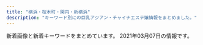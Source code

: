 ```yaml
---
title: "横浜・桜木町・関内・新横浜"
description: "キーワード別にの巨乳アジアン・チャイナエステ嬢情報をまとめました。"
---
```


新着画像と新着キーワードをまとめています。
2021年03月07日の情報です。

<DmmAffiliateIns />
<KeywordTable
  shops={
    [
    {
        "station": "JR\u95a2\u5185\u99c5\u5317\u53e3",
        "img_links": [
            "http://www.relax-colorful.com/files/067-03.jpg",
            "http://www.relax-colorful.com/files/092.jpg",
            "http://www.relax-colorful.com/files/053-02.jpg",
            "http://www.relax-colorful.com/files/040.jpg",
            "http://www.relax-colorful.com/files/055.jpg",
            "http://www.relax-colorful.com/files/060-03.jpg",
            "http://www.relax-colorful.com/images/top.jpg",
            "http://www.relax-colorful.com/files/082.jpg",
            "http://www.relax-colorful.com/files/077-03.jpg",
            "http://www.relax-colorful.com/images/att.jpg",
            "http://www.relax-colorful.com/files/093.jpg",
            "http://www.relax-colorful.com/images/staff_line.jpg",
            "http://www.relax-colorful.com/files/091-02.jpg",
            "http://www.relax-colorful.com/files/087-03.jpg",
            "http://www.relax-colorful.com/images/news1.jpg",
            "http://www.relax-colorful.com/files/093-02.jpg",
            "http://www.relax-colorful.com/files/080.jpg",
            "http://www.relax-colorful.com/images/pick.jpg",
            "http://www.relax-colorful.com/images/bjs3.jpg",
            "http://www.relax-colorful.com/files/053.jpg",
            "http://www.relax-colorful.com/files/073-03.jpg",
            "http://www.relax-colorful.com/files/069-02.jpg",
            "http://www.relax-colorful.com/files/069-03.jpg",
            "http://www.relax-colorful.com/images/staff1a.jpg",
            "http://www.relax-colorful.com/files/040-02.jpg",
            "http://www.relax-colorful.com/files/080-02.jpg",
            "http://www.relax-colorful.com/files/091.jpg",
            "http://www.relax-colorful.com/files/073-02.jpg",
            "http://www.relax-colorful.com/files/089-02.jpg",
            "http://www.relax-colorful.com/files/090-03.jpg",
            "http://www.relax-colorful.com/files/087-02.jpg",
            "http://www.relax-colorful.com/files/060-02.jpg",
            "http://www.relax-colorful.com/files/087.jpg",
            "http://www.relax-colorful.com/files/090.jpg",
            "http://www.relax-colorful.com/files/089-03.jpg",
            "http://www.relax-colorful.com/images/news.jpg",
            "http://www.relax-colorful.com/files/093-03.jpg",
            "http://www.relax-colorful.com/files/055-03.jpg",
            "http://www.relax-colorful.com/files/067-02.jpg",
            "http://www.relax-colorful.com/files/040-03.jpg",
            "http://www.relax-colorful.com/images/staff1.jpg",
            "http://www.relax-colorful.com/files/069.jpg",
            "http://www.relax-colorful.com/files/060.jpg",
            "http://www.relax-colorful.com/files/089.jpg",
            "http://www.relax-colorful.com/images/girl_bt.jpg",
            "http://www.relax-colorful.com/images/backlist.jpg",
            "http://www.relax-colorful.com/files/077-02.jpg",
            "http://www.relax-colorful.com/files/092-03.jpg",
            "http://www.relax-colorful.com/files/090-02.jpg",
            "http://www.relax-colorful.com/files/073.jpg",
            "http://www.relax-colorful.com/files/082-03.jpg",
            "http://www.relax-colorful.com/files/055-02.jpg",
            "http://www.relax-colorful.com/files/077.jpg",
            "http://www.relax-colorful.com/images/news2.jpg",
            "http://www.relax-colorful.com/files/091-03.jpg",
            "http://www.relax-colorful.com/files/080-03.jpg",
            "http://www.relax-colorful.com/files/067.jpg",
            "http://www.relax-colorful.com/files/082-02.jpg",
            "http://www.relax-colorful.com/images/mobile.jpg",
            "http://www.relax-colorful.com/files/092-02.jpg",
            "http://www.relax-colorful.com/files/053-03.jpg",
            "http://www.relax-colorful.com/images/staff1b.jpg"
        ],
        "url": "http://www.relax-colorful.com/",
        "keywords": {
            "D": 39,
            "85": 3,
            "87": 30,
            "86": 15,
            "C": 38
        },
        "name": "Colorful\uff5e\u30ab\u30e9\u30d5\u30eb\uff5e"
    },
    {
        "keywords": {},
        "station": "JR\u65b0\u6a2a\u6d5c\u99c58\u756a\u51fa\u53e3",
        "url": "http://xn--cckubj6bwie8h7e.net/",
        "name": "IRIS",
        "img_links": [
            "http://xn--cckubj6bwie8h7e.net/images/r4.jpg",
            "http://xn--cckubj6bwie8h7e.net/images/clear.png",
            "http://xn--cckubj6bwie8h7e.net/images/esthe6.jpg",
            "http://xn--cckubj6bwie8h7e.net/images/header3.png",
            "http://xn--cckubj6bwie8h7e.net/images/link.png",
            "http://xn--cckubj6bwie8h7e.net/images/cg05.jpg",
            "http://xn--cckubj6bwie8h7e.net/images/footer-r.png",
            "http://xn--cckubj6bwie8h7e.net/images/cg01.jpg",
            "http://xn--cckubj6bwie8h7e.net/images/flower.png",
            "http://xn--cckubj6bwie8h7e.net/images/twitter.png",
            "http://xn--cckubj6bwie8h7e.net/images/main-sp.jpg",
            "http://xn--cckubj6bwie8h7e.net/images/cg03.jpg",
            "http://xn--cckubj6bwie8h7e.net/images/r1.jpg",
            "http://xn--cckubj6bwie8h7e.net/images/esthe4.jpg",
            "http://xn--cckubj6bwie8h7e.net/images/staff.png",
            "http://xn--cckubj6bwie8h7e.net/images/cg02.jpg",
            "http://xn--cckubj6bwie8h7e.net/images/r2.jpg",
            "http://xn--cckubj6bwie8h7e.net/images/r3.jpg",
            "http://xn--cckubj6bwie8h7e.net/images/line.png",
            "http://xn--cckubj6bwie8h7e.net/images/cg04.jpg",
            "http://xn--cckubj6bwie8h7e.net/images/footer-l.png",
            "http://xn--cckubj6bwie8h7e.net/images/facebook.png",
            "http://xn--cckubj6bwie8h7e.net/images/home.png",
            "http://xn--cckubj6bwie8h7e.net/images/esthe2.jpg",
            "http://xn--cckubj6bwie8h7e.net/images/google_plus.png",
            "http://xn--cckubj6bwie8h7e.net/link/menlog.jpg",
            "http://xn--cckubj6bwie8h7e.net/images/main1.jpg",
            "http://xn--cckubj6bwie8h7e.net/images/esthe3.jpg",
            "http://xn--cckubj6bwie8h7e.net/images/esthe1.jpg",
            "http://xn--cckubj6bwie8h7e.net/images/esthe7.jpg"
        ]
    },
    {
        "name": "Moon\uff5e\u30e0\u30fc\u30f3\uff5e",
        "url": "http://chacha-es.info/",
        "keywords": {
            "D": 3,
            "85": 2
        },
        "station": "JR\u6771\u795e\u5948\u5ddd\u99c5\u897f\u53e3",
        "img_links": [
            "http://chacha-es.info/images/st/st_momo4.jpg",
            "http://chacha-es.info/images/st/st_yuki2.jpg",
            "http://chacha-es.info/images/st/st_nana1.jpg",
            "http://chacha-es.info/images/st/st_emi2.jpg",
            "http://chacha-es.info/images/st/st_hana1.jpg",
            "http://chacha-es.info/images/line.jpg",
            "http://chacha-es.info/images/st/st_ai1.jpg",
            "http://chacha-es.info/images/st/st_momo1.jpg",
            "http://chacha-es.info/images/st/st_riri2.jpg",
            "http://chacha-es.info/images/s_staff.png",
            "http://chacha-es.info/images/st/st_rina1.jpg",
            "http://chacha-es.info/images/st/st_risa2.jpg",
            "http://chacha-es.info/images/link/mens-esthe2.png",
            "http://chacha-es.info/images/st/st_rei1.jpg",
            "http://chacha-es.info/images/st/st_yuki3.jpg",
            "http://chacha-es.info/images/st/st_mimi3.jpg",
            "http://chacha-es.info/images/st/st_momo3.jpg",
            "http://chacha-es.info/images/st/st_sakura.jpg",
            "http://chacha-es.info/images/st/st_momo2.jpg",
            "http://chacha-es.info/images/st/st_nana2.jpg",
            "http://chacha-es.info/images/st/st_rina2.jpg",
            "http://chacha-es.info/images/top.png",
            "http://chacha-es.info/images/st/st_ai2.jpg",
            "http://chacha-es.info/images/st/st_yuki1.jpg",
            "http://chacha-es.info/images/st/st_ai3.jpg",
            "http://chacha-es.info/images/st/st_riri1.jpg",
            "http://chacha-es.info/images/st/st_emi1.jpg",
            "http://chacha-es.info/images/st/st_risa3.jpg",
            "http://chacha-es.info/images/st/st_risa1.jpg",
            "http://chacha-es.info/images/st/st_yuki4.jpg"
        ]
    },
    {
        "name": "\u591c\u685c\uff5e\u3088\u3056\u304f\u3089\uff5e",
        "url": "http://e-yozakura.xyz/",
        "station": "JR\u95a2\u5185\u99c5\u5317\u53e3",
        "keywords": {},
        "img_links": [
            "http://e-yozakura.xyz/images/hh.jpg",
            "http://e-yozakura.xyz/images/t.jpg",
            "http://e-yozakura.xyz/images/mobile.png",
            "http://e-yozakura.xyz/images/ll.jpg",
            "http://e-yozakura.xyz/images/r1.jpg",
            "http://e-yozakura.xyz/images/news01.png",
            "http://e-yozakura.xyz/images/r2.jpg",
            "http://e-yozakura.xyz/images/r5.jpg",
            "http://e-yozakura.xyz/images/r3.jpg",
            "http://e-yozakura.xyz/images/htm.jpg",
            "http://e-yozakura.xyz/images/r6.jpg",
            "http://e-yozakura.xyz/images/12.jpg",
            "http://e-yozakura.xyz/images/bj_01.jpg",
            "http://e-yozakura.xyz/images/sa.jpg",
            "http://e-yozakura.xyz/images/g8.jpg",
            "http://e-yozakura.xyz/images/r4.jpg",
            "http://e-yozakura.xyz/images/news03.png",
            "http://e-yozakura.xyz/images/bj_03.jpg",
            "http://e-yozakura.xyz/images/g1.jpg",
            "http://e-yozakura.xyz/images/m1.jpg",
            "http://e-yozakura.xyz/images/g5.jpg",
            "http://e-yozakura.xyz/images/g2.jpg",
            "http://e-yozakura.xyz/images/g9.jpg",
            "http://e-yozakura.xyz/images/g0.jpg",
            "http://e-yozakura.xyz/images/slide1.png",
            "http://e-yozakura.xyz/images/ai.jpg",
            "http://e-yozakura.xyz/images/g4.jpg",
            "http://e-yozakura.xyz/images/tite-staff.jpg",
            "http://e-yozakura.xyz/images/slide3.png",
            "http://e-yozakura.xyz/images/yuka.jpg",
            "http://e-yozakura.xyz/images/r7.jpg",
            "http://e-yozakura.xyz/images/slide2.png",
            "http://e-yozakura.xyz/images/hua.jpg",
            "http://e-yozakura.xyz/images/r8.jpg",
            "http://e-yozakura.xyz/images/top.jpg",
            "http://e-yozakura.xyz/images/yuk.jpg"
        ]
    },
    {
        "keywords": {
            "99": 1,
            "E": 1,
            "\u30bb\u30af\u30b7\u30fc": 1,
            "96": 1,
            "D": 2,
            "85": 1,
            "C": 3,
            "86": 3,
            "88": 1,
            "80": 1
        },
        "url": "http://babyheart.info/",
        "img_links": [
            "http://babyheart.info/staffPhoto/s20201113143406.jpg",
            "http://babyheart.info/images/slider1/02.jpg",
            "http://babyheart.info/images/mobile.jpg",
            "http://babyheart.info/staffPhoto/s20201113143808.jpg",
            "http://babyheart.info/js/sliderLine/slide_prev.png",
            "http://babyheart.info/staffPhoto/s20210110172549.jpg",
            "http://babyheart.info/uploadfiles/images/campaignBabyheartInfo.jpg",
            "http://babyheart.info/staffPhoto/b20201102165737.jpg",
            "http://babyheart.info/staffPhoto/s20201102165737.jpg",
            "http://babyheart.info/staffPhoto/s20201102132433.jpg",
            "http://babyheart.info/staffPhoto/b20201113143406.jpg",
            "http://babyheart.info/images/returnBtn.png",
            "http://babyheart.info/images/gallery1.jpg",
            "http://babyheart.info/staffPhoto/b20201102195459.jpg",
            "http://babyheart.info/staffPhoto/b20201102132433.jpg",
            "http://babyheart.info/staffPhoto/s20201102210807.jpg",
            "http://babyheart.info/js/sliderLine/slide_next.png",
            "http://babyheart.info/staffPhoto/b20210110172549.jpg",
            "http://babyheart.info/staffPhoto/b20210209231643.jpg",
            "http://babyheart.info/staffPhoto/b20201102210807.jpg",
            "http://babyheart.info/staffPhoto/s20201102165304.jpg",
            "http://babyheart.info/staffPhoto/b20201113143808.jpg",
            "http://babyheart.info/staffPhoto/s20210209231643.jpg",
            "http://babyheart.info/staffPhoto/b20201102165304.jpg",
            "http://babyheart.info/images/slider1/03.jpg",
            "http://babyheart.info/staffPhoto/s20201102195459.jpg"
        ],
        "station": "JR\u95a2\u5185\u99c5\u5357\u53e3",
        "name": "Baby Heart \uff5e\u30d9\u30a4\u30d3\u30fc\u30cf\u30fc\u30c8\uff5e"
    },
    {
        "station": "JR\u6771\u795e\u5948\u5ddd\u99c5",
        "name": "\u697d\u3005\u30f4\u30a3\u30fc\u30ca\u30b9",
        "url": "http://www.rakuraku-venus.xyz/",
        "keywords": {},
        "img_links": [
            "http://www.rakuraku-venus.xyz/images/lan-t/images/lan-t_01.jpg",
            "http://www.rakuraku-venus.xyz/images/nav/lanmu-staff.jpg",
            "http://www.rakuraku-venus.xyz/images/light_img.jpg",
            "http://www.rakuraku-venus.xyz/images/nav/lanmu-job.jpg",
            "http://www.rakuraku-venus.xyz/images/nav/lanmu-sys.jpg",
            "http://www.rakuraku-venus.xyz/images/shop/h3.jpg",
            "http://www.rakuraku-venus.xyz/images/index-kai_13a.jpg",
            "http://www.rakuraku-venus.xyz/images/index-kai_07.jpg",
            "http://www.rakuraku-venus.xyz/images/index-kai_05.jpg",
            "http://www.rakuraku-venus.xyz/images/index-kai_13.jpg",
            "http://www.rakuraku-venus.xyz/images/nav/lanmu-acc.jpg",
            "http://www.rakuraku-venus.xyz/images/staff/10/1.jpg",
            "http://www.rakuraku-venus.xyz/psd/off.jpg",
            "http://www.rakuraku-venus.xyz/images/index-kai_08.jpg",
            "http://www.rakuraku-venus.xyz/images/staff/11/koko.jpg",
            "http://www.rakuraku-venus.xyz/images/staff/11/minami2.jpg",
            "http://www.rakuraku-venus.xyz/images/shop/r1.jpg",
            "http://www.rakuraku-venus.xyz/images/shop/h2.jpg",
            "http://www.rakuraku-venus.xyz/images/shop/h4.jpg",
            "http://www.rakuraku-venus.xyz/images/index-kai_03.jpg",
            "http://www.rakuraku-venus.xyz/images/index-kai_16.jpg",
            "http://www.rakuraku-venus.xyz/images/index-f.jpg",
            "http://www.rakuraku-venus.xyz/images/staff/10/ai2.jpg"
        ]
    },
    {
        "img_links": [
            "http://xn--vckg5a5c7c8c1czd.xyz/img/nav-004.png",
            "http://xn--vckg5a5c7c8c1czd.xyz/img/tel.png",
            "http://xn--vckg5a5c7c8c1czd.xyz/img/a2.jpg",
            "http://xn--vckg5a5c7c8c1czd.xyz/img/a5.jpg",
            "http://xn--vckg5a5c7c8c1czd.xyz/img/a6.jpg",
            "http://xn--vckg5a5c7c8c1czd.xyz/img/nav-002.png",
            "http://xn--vckg5a5c7c8c1czd.xyz/img/a4.jpg",
            "http://xn--vckg5a5c7c8c1czd.xyz/img/a3.jpg",
            "http://xn--vckg5a5c7c8c1czd.xyz/img/cg05.png",
            "http://xn--vckg5a5c7c8c1czd.xyz/img/cg08.png",
            "http://xn--vckg5a5c7c8c1czd.xyz/img/nav-005.png",
            "http://xn--vckg5a5c7c8c1czd.xyz/img/nav-006.png",
            "http://xn--vckg5a5c7c8c1czd.xyz/img/cg02.png",
            "http://xn--vckg5a5c7c8c1czd.xyz/img/cg03.png",
            "http://xn--vckg5a5c7c8c1czd.xyz/img/top01.png",
            "http://xn--vckg5a5c7c8c1czd.xyz/img/no.png",
            "http://xn--vckg5a5c7c8c1czd.xyz/img/cg09.png",
            "http://xn--vckg5a5c7c8c1czd.xyz/img/a1.jpg",
            "http://xn--vckg5a5c7c8c1czd.xyz/img/cg07.png",
            "http://xn--vckg5a5c7c8c1czd.xyz/img/cg06.png",
            "http://xn--vckg5a5c7c8c1czd.xyz/img/cg01.png",
            "http://xn--vckg5a5c7c8c1czd.xyz/img/nav-001.png",
            "http://xn--vckg5a5c7c8c1czd.xyz/img/nav-003.png"
        ],
        "name": "\u30a2\u30ed\u30de\u30db\u30fc\u30e0",
        "url": "http://xn--vckg5a5c7c8c1czd.xyz/",
        "keywords": {},
        "station": "\u30bb\u30f3\u30bf\u30fc\u5317\u99c5"
    },
    {
        "keywords": {
            "89": 2,
            "D": 3,
            "90": 1
        },
        "name": "COCO5",
        "url": "http://coco5.rankuens.com/",
        "img_links": [
            "http://coco5.rankuens.com/css/nav/nav-001.png",
            "http://coco5.rankuens.com/css/c03.png",
            "http://coco5.rankuens.com/css/staff/staff01.jpg",
            "http://coco5.rankuens.com/css/topbottom.png",
            "http://coco5.rankuens.com/css/staff/staff02.jpg",
            "http://coco5.rankuens.com/css/nav/nav-005.png",
            "http://coco5.rankuens.com/css/nav/nav-004.png",
            "http://coco5.rankuens.com/css/tel.png",
            "http://coco5.rankuens.com/css/staff/staff03.jpg",
            "http://coco5.rankuens.com/css/nav/nav-006.png",
            "http://coco5.rankuens.com/css/nav/nav-003.png",
            "http://coco5.rankuens.com/css/nav/nav-002.png"
        ],
        "station": "JR\u65b0\u6a2a\u6d5c\u99c5\u5317\u53e3"
    },
    {
        "keywords": {},
        "name": "\u30c0\u30a4\u30e4",
        "url": "http://diamond.esute.tokyo/",
        "img_links": [
            "http://diamond.esute.tokyo/images/footer.png",
            "http://diamond.esute.tokyo/images/pic2.jpg",
            "http://diamond.esute.tokyo/images/c-staff.png",
            "http://diamond.esute.tokyo/images/b-tel.png",
            "http://diamond.esute.tokyo/images/bar-cam.png",
            "http://diamond.esute.tokyo/staff/s-mari.jpg",
            "http://diamond.esute.tokyo/images/pic1.jpg",
            "http://diamond.esute.tokyo/staff/s-yumi.jpg",
            "http://diamond.esute.tokyo/images/bill.jpg",
            "http://diamond.esute.tokyo/images/pic-akasuri.png",
            "http://diamond.esute.tokyo/images/c-top.png",
            "http://diamond.esute.tokyo/images/c-interior.png",
            "http://diamond.esute.tokyo/images/bar-interior.png",
            "http://diamond.esute.tokyo/images/bar-staff.png",
            "http://diamond.esute.tokyo/images/bar-pickup.png",
            "http://diamond.esute.tokyo/staff/s-ai.jpg"
        ],
        "station": "JR\u95a2\u5185\u99c5\u5357\u53e3"
    },
    {
        "keywords": {},
        "name": "\u8056\u697d\u5712",
        "station": "JR\u95a2\u5185\u99c5\u5357\u53e3",
        "img_links": [],
        "url": "http://seirakuen.est.cm/"
    },
    {
        "url": "http://iyasibest.com/",
        "station": "JR\u95a2\u5185\u99c5\u5357\u53e3",
        "name": "\u7652\u3057\u30d9\u30b9\u30c8",
        "keywords": {
            "D": 2,
            "87": 1,
            "88": 1,
            "85": 2,
            "86": 2,
            "97": 1,
            "82": 1,
            "C": 5,
            "E": 1,
            "\u30bb\u30af\u30b7\u30fc": 4,
            "98": 1
        },
        "img_links": [
            "http://iyasibest.com/staffPhoto/b20200310001745.jpg",
            "http://iyasibest.com/staffPhoto/b20210209224424.jpg",
            "http://iyasibest.com/staffPhoto/b20210121203305.jpg",
            "http://iyasibest.com/images/store/02.jpg",
            "http://iyasibest.com/staffPhoto/b20200402041705.jpg",
            "http://iyasibest.com/staffPhoto/b20200306221420.jpg",
            "http://iyasibest.com/staffPhoto/b20200711165223.jpg",
            "http://iyasibest.com/images/store/o01.jpg",
            "http://iyasibest.com/staffPhoto/b20200911161049.jpg",
            "http://iyasibest.com/uploadfiles/images/campaignIyasibestCom1.png",
            "http://iyasibest.com/staffPhoto/b20200531120750.jpg",
            "http://iyasibest.com/uploadfiles/images/campaignIyasibestCom2.png",
            "http://iyasibest.com/images/store/o08.jpg",
            "http://iyasibest.com/images/returnBtn.png",
            "http://iyasibest.com/images/store/o02.jpg",
            "http://iyasibest.com/images/store/o07.jpg",
            "http://iyasibest.com/images/store/o03.jpg",
            "http://iyasibest.com/images/store/o10.jpg",
            "http://iyasibest.com/images/store/o09.jpg",
            "http://iyasibest.com/images/store/o06.jpg",
            "http://iyasibest.com/staffPhoto/b20201102190836.jpg",
            "http://iyasibest.com/staffPhoto/b20200228201258.jpg",
            "http://iyasibest.com/images/store/o05.jpg",
            "http://iyasibest.com/images/store/o04.jpg",
            "http://iyasibest.com/images/store/01.jpg",
            "http://iyasibest.com/images/store/o11.jpg",
            "http://iyasibest.com/images/store/03.jpg"
        ]
    },
    {
        "station": "JR\u6771\u795e\u5948\u5ddd\u99c5\u897f\u53e3",
        "url": "http://www.rosegirl.mesthe.com/",
        "img_links": [
            "http://www.rosegirl.mesthe.com/files/002-02.jpg",
            "http://www.rosegirl.mesthe.com/files/005.jpg",
            "http://www.rosegirl.mesthe.com/images/room/photo03.jpg",
            "http://www.rosegirl.mesthe.com/images/info.png",
            "http://www.rosegirl.mesthe.com/files/005-02.jpg",
            "http://www.rosegirl.mesthe.com/files/001-02.jpg",
            "http://www.rosegirl.mesthe.com/files/003-02.jpg",
            "http://www.rosegirl.mesthe.com/images/top_osusume.jpg",
            "http://www.rosegirl.mesthe.com/images/room/photo04.jpg",
            "http://www.rosegirl.mesthe.com/files/004-02.jpg",
            "http://www.rosegirl.mesthe.com/files/003.jpg",
            "http://www.rosegirl.mesthe.com/images/mobile.jpg",
            "http://www.rosegirl.mesthe.com/images/staff_mitashi.jpg",
            "http://www.rosegirl.mesthe.com/files/004.jpg",
            "http://www.rosegirl.mesthe.com/images/room/photo01.jpg",
            "http://www.rosegirl.mesthe.com/images/staff-bg_end.jpg",
            "http://www.rosegirl.mesthe.com/images/room/photo02.jpg",
            "http://www.rosegirl.mesthe.com/files/001.jpg",
            "http://www.rosegirl.mesthe.com/images/mainimg.jpg",
            "http://www.rosegirl.mesthe.com/images/staff-top_end.jpg",
            "http://www.rosegirl.mesthe.com/files/002.jpg"
        ],
        "name": "Rose Girl -\u30ed\u30fc\u30ba\u30ac\u30fc\u30eb-",
        "keywords": {
            "87": 2,
            "86": 2,
            "D": 2,
            "E": 1,
            "88": 1,
            "C": 2
        }
    },
    {
        "img_links": [
            "http://relax-massage.pink/images/cg02.jpg",
            "http://relax-massage.pink/images/sys01.jpg",
            "http://relax-massage.pink/images/head_interior.jpg",
            "http://relax-massage.pink/images/sys02.jpg",
            "http://relax-massage.pink/images/cg01.jpg",
            "http://relax-massage.pink/images/cg07.jpg",
            "http://relax-massage.pink/images/cg03.jpg",
            "http://relax-massage.pink/images/trigger.jpg",
            "http://relax-massage.pink/images/cg04.jpg",
            "http://relax-massage.pink/images/icon_new.png",
            "http://relax-massage.pink/images/sys03.jpg",
            "http://relax-massage.pink/images/mainvisual_01_s.jpg",
            "http://relax-massage.pink/images/req_03.jpg",
            "http://relax-massage.pink/images/con01.jpg",
            "http://relax-massage.pink/images/cg05.jpg",
            "http://relax-massage.pink/images/sns_9_pink.jpg",
            "http://relax-massage.pink/images/mainvisual_02.jpg",
            "http://relax-massage.pink/images/sw_tel.png",
            "http://relax-massage.pink/images/con02.jpg",
            "http://relax-massage.pink/images/con03.jpg",
            "http://relax-massage.pink/images/mainvisual_01.jpg",
            "http://relax-massage.pink/images/sw_home.png",
            "http://relax-massage.pink/images/head_therapist.jpg",
            "http://relax-massage.pink/images/cg06.jpg"
        ],
        "keywords": {},
        "station": "JR\u6771\u795e\u5948\u5ddd\u99c5\u897f\u53e3",
        "url": "http://relax-massage.pink/",
        "name": "\u30a2\u30f3\u30b8\u30e5"
    },
    {
        "station": "JR\u65b0\u6a2a\u6d5c\u99c5\u5317\u53e3",
        "name": "\u60a0\u697d",
        "img_links": [
            "http://www.awaspa-est.net/images/girl.jpg",
            "http://www.awaspa-est.net/images/miki.jpg",
            "http://www.awaspa-est.net/images/left1.png",
            "http://www.awaspa-est.net/images/aya.jpg",
            "http://www.awaspa-est.net/images/riri.jpg",
            "http://www.awaspa-est.net/images/aki.jpg",
            "http://www.awaspa-est.net/images/staff6.jpg",
            "http://www.awaspa-est.net/images/sizuka.jpg"
        ],
        "url": "http://www.awaspa-est.net/",
        "keywords": {
            "86": 3,
            "85": 2
        }
    },
    {
        "img_links": [
            "http://www.rose-color.info/public/image/20190509/20190509151145_51237.jpg",
            "http://www.rose-color.info/public/image/20201113/20201113005050_58373.png",
            "http://www.rose-color.info/public/image/20190509/20190509150319_28745.jpg",
            "http://www.rose-color.info/public/image/20210222/20210222102101_83200.png",
            "http://www.rose-color.info/public/image/20190509/20190509140913_93259.jpg",
            "http://www.rose-color.info/public/image/20190819/20190819122724_17981.png",
            "http://www.rose-color.info/public/image/20201107/20201107123935_72522.png",
            "http://www.rose-color.info/img/gback.jpg",
            "http://www.rose-color.info/public/image/20201210/20201210130347_71702.png",
            "http://www.rose-color.info/public/image/20190509/20190509151712_73273.jpg",
            "http://www.rose-color.info/public/image/20190922/20190922200457_51255.jpeg",
            "http://www.rose-color.info/public/image/20201020/20201020184710_30595.png",
            "http://www.rose-color.info/public/image/20201130/20201130144441_16819.jpg",
            "http://www.rose-color.info/public/image/20210126/20210126011220_75981.png",
            "http://www.rose-color.info/public/image/20190509/20190509140935_98972.jpg",
            "http://www.rose-color.info/public/image/20190509/20190509150501_74550.jpg",
            "http://www.rose-color.info/public/image/20210204/20210204004224_97903.png",
            "http://www.rose-color.info/public/image/20200417/20200417025857_20118.png",
            "http://www.rose-color.info/img/sys.jpg",
            "http://www.rose-color.info/public/image/20190509/20190509145318_30201.jpg",
            "http://www.rose-color.info/public/image/20191025/20191025151602_11534.jpg",
            "http://www.rose-color.info/public/image/20190517/20190517212453_15511.jpg",
            "http://www.rose-color.info/public/image/20190509/20190509151815_26133.jpg",
            "http://www.rose-color.info/img/koko.png",
            "http://www.rose-color.info/img/link2.jpg",
            "http://www.rose-color.info/public/image/20190517/20190517212433_70632.jpg",
            "http://www.rose-color.info/public/image/20201007/20201007120913_18836.jpg",
            "http://www.rose-color.info/public/image/20201009/20201009005900_97376.jpg",
            "http://www.rose-color.info/img/gtop.jpg",
            "http://www.rose-color.info/public/image/20190509/20190509160519_55359.jpg",
            "http://www.rose-color.info/public/image/20200624/20200624132622_25845.jpg",
            "http://www.rose-color.info/public/image/20190509/20190509145323_81608.jpg",
            "http://www.rose-color.info/public/image/20190922/20190922200505_21149.jpeg",
            "http://www.rose-color.info/img/link1.jpg",
            "http://www.rose-color.info/public/image/20190509/20190509140857_11715.jpg",
            "http://www.rose-color.info/public/image/20190509/20190509140925_63726.jpg",
            "http://www.rose-color.info/public/image/20210224/20210224003309_92092.jpg",
            "http://www.rose-color.info/public/image/20190509/20190509145904_79944.jpg",
            "http://www.rose-color.info/public/image/20190509/20190509145858_80062.jpg",
            "http://www.rose-color.info/public/image/20201014/20201014160847_32283.jpg",
            "http://www.rose-color.info/public/image/20190924/20190924151957_88257.jpg"
        ],
        "url": "http://www.rose-color.info/",
        "name": "Rose Color\uff5e\u30ed\u30fc\u30ba\u30ab\u30e9\u30fc\uff5e",
        "station": "JR\u65b0\u6a2a\u6d5c\u99c5\u5317\u53e3",
        "keywords": {
            "F": 3,
            "D": 18,
            "87": 30,
            "89": 3,
            "E": 6,
            "86": 39,
            "C": 60,
            "85": 15
        }
    },
    {
        "name": "\u512a\u96c5\uff5e\u3086\u3046\u304c\uff5e",
        "img_links": [
            "http://yuga.estx.net/images/info_12.jpg",
            "http://yuga.estx.net/images/main_11.jpg",
            "http://yuga.estx.net/images/main_06.jpg",
            "http://yuga.estx.net/images/main_09.jpg",
            "http://yuga.estx.net/staff/2/1.jpg",
            "http://yuga.estx.net/images/main_05.jpg",
            "http://yuga.estx.net/images/noimage.jpg",
            "http://yuga.estx.net/images/main_12.jpg",
            "http://yuga.estx.net/images/staff_16.jpg",
            "http://yuga.estx.net/staff/4/1.jpg",
            "http://yuga.estx.net/staff/1/1.jpg",
            "http://yuga.estx.net/images/main_14.jpg",
            "http://yuga.estx.net/images/main_15.jpg",
            "http://yuga.estx.net/images/main_16.jpg",
            "http://yuga.estx.net/staff/3/1.jpg",
            "http://yuga.estx.net/images/main_13.jpg",
            "http://yuga.estx.net/images/main_19.jpg",
            "http://yuga.estx.net/images/staff_12.jpg",
            "http://yuga.estx.net/images/main_08.jpg",
            "http://yuga.estx.net/images/main_10.jpg",
            "http://yuga.estx.net/images/main_03.jpg",
            "http://yuga.estx.net/images/main_07.jpg"
        ],
        "keywords": {},
        "url": "http://yuga.estx.net/",
        "station": "JR\u4e2d\u5c71\u99c5"
    },
    {
        "img_links": [
            "http://www.dokidoki.iesjp.com/photo_news/upimg/52590602a0e1f6175b_0.jpg",
            "http://www.dokidoki.iesjp.com/photo_news/upimg/404596025f3e29a25e_1.jpg",
            "http://www.dokidoki.iesjp.com/files/003.jpg",
            "http://www.dokidoki.iesjp.com/photo_news/upimg/85753603ca2b9304f2_1.jpg",
            "http://www.dokidoki.iesjp.com/files/001.jpg",
            "http://www.dokidoki.iesjp.com/files/006.jpg",
            "http://www.dokidoki.iesjp.com/files/005.jpg"
        ],
        "name": "\u30c9\u30ad\u30c9\u30ad\u30cf\u30cb\u30fc",
        "keywords": {
            "D": 16,
            "87": 12,
            "86": 4
        },
        "url": "http://www.dokidoki.iesjp.com/",
        "station": "JR\u6771\u795e\u5948\u5ddd\u99c5\u897f\u53e3"
    },
    {
        "keywords": {
            "\u30bb\u30af\u30b7\u30fc": 1,
            "87": 48,
            "D": 48
        },
        "name": "\u3059\u3054\u3044\u7652\u3057",
        "img_links": [
            "http://www.sugoi.mensest.com/files/012.jpg",
            "http://www.sugoi.mensest.com/files/011-02.jpg",
            "http://www.sugoi.mensest.com/images/sp_top.jpg",
            "http://www.sugoi.mensest.com/files/012-03.jpg",
            "http://www.sugoi.mensest.com/files/007.jpg",
            "http://www.sugoi.mensest.com/files/006.jpg",
            "http://www.sugoi.mensest.com/files/014-02.jpg",
            "http://www.sugoi.mensest.com/files/010-03.jpg",
            "http://www.sugoi.mensest.com/images/tit_new.png",
            "http://www.sugoi.mensest.com/files/010-02.jpg",
            "http://www.sugoi.mensest.com/files/007-03.jpg",
            "http://www.sugoi.mensest.com/files/014-03.jpg",
            "http://www.sugoi.mensest.com/files/008-02.jpg",
            "http://www.sugoi.mensest.com/files/008.jpg",
            "http://www.sugoi.mensest.com/photo_news/upimg/9319560432ee0b7d64_0.jpg",
            "http://www.sugoi.mensest.com/images/tit_therapist.png",
            "http://www.sugoi.mensest.com/files/009-03.jpg",
            "http://www.sugoi.mensest.com/files/011-03.jpg",
            "http://www.sugoi.mensest.com/files/007-02.jpg",
            "http://www.sugoi.mensest.com/files/012-02.jpg",
            "http://www.sugoi.mensest.com/images/maining.jpg",
            "http://www.sugoi.mensest.com/files/011.jpg",
            "http://www.sugoi.mensest.com/files/010.jpg",
            "http://www.sugoi.mensest.com/images/sp_tit_therapist.png",
            "http://www.sugoi.mensest.com/images/top.jpg",
            "http://www.sugoi.mensest.com/files/009-02.jpg",
            "http://www.sugoi.mensest.com/photo_news/upimg/140376020e61bbf2e0_0.jpg",
            "http://www.sugoi.mensest.com/files/009.jpg",
            "http://www.sugoi.mensest.com/files/014.jpg",
            "http://www.sugoi.mensest.com/images/img_tel.png",
            "http://www.sugoi.mensest.com/files/008-03.jpg",
            "http://www.sugoi.mensest.com/files/006-02.jpg",
            "http://www.sugoi.mensest.com/images/sp_tit_new.png",
            "http://www.sugoi.mensest.com/files/006-03.jpg"
        ],
        "url": "http://www.sugoi.mensest.com/",
        "station": "JR\u6771\u795e\u5948\u5ddd\u99c5\u897f\u53e3"
    },
    {
        "url": "http://www.cherry.relaxmens.com/",
        "img_links": [
            "http://www.cherry.relaxmens.com/files/004.jpg",
            "http://www.cherry.relaxmens.com/images/b-online.png",
            "http://www.cherry.relaxmens.com/photo_news/upimg/609926040858675047_1.jpg",
            "http://www.cherry.relaxmens.com/files/001.jpg",
            "http://www.cherry.relaxmens.com/images/rsubt7.png",
            "http://www.cherry.relaxmens.com/images/b-tel.png",
            "http://www.cherry.relaxmens.com/files/005.jpg",
            "http://www.cherry.relaxmens.com/files/002.jpg",
            "http://www.cherry.relaxmens.com/images/m4.jpg",
            "http://www.cherry.relaxmens.com/files/003.jpg",
            "http://www.cherry.relaxmens.com/images/rsubt6.png",
            "http://www.cherry.relaxmens.com/images/rsubt3.png",
            "http://www.cherry.relaxmens.com/images/rsubt1.png",
            "http://www.cherry.relaxmens.com/images/rsubt5.png",
            "http://www.cherry.relaxmens.com/images/m5.jpg",
            "http://www.cherry.relaxmens.com/files/006.jpg",
            "http://www.cherry.relaxmens.com/images/rsubt4.png",
            "http://www.cherry.relaxmens.com/images/m2.jpg",
            "http://www.cherry.relaxmens.com/images/slider-img001.jpg",
            "http://www.cherry.relaxmens.com/images/m3.jpg",
            "http://www.cherry.relaxmens.com/images/m1.jpg",
            "http://www.cherry.relaxmens.com/photo_news/upimg/609926040858675047_0.jpg",
            "http://www.cherry.relaxmens.com/images/m6.jpg",
            "http://www.cherry.relaxmens.com/images/slider-img002.jpg",
            "http://www.cherry.relaxmens.com/images/rsubt2.png"
        ],
        "station": "JR\u6a2a\u6d5c\u99c5\u5317\u897f\u53e3",
        "keywords": {
            "D": 40,
            "C": 8,
            "86": 8,
            "87": 24,
            "88": 16
        },
        "name": "\u685c\u6843\uff5e\u3055\u304f\u3089\u3093\u307c\uff5e"
    },
    {
        "keywords": {
            "86": 7,
            "87": 7,
            "D": 35,
            "83": 7,
            "85": 14
        },
        "img_links": [
            "http://morien.este.work/2/uploadimg/1577672563.jpg",
            "http://morien.este.work/top.jpg",
            "http://morien.este.work/2/uploadimg/1565558725.jpg",
            "http://morien.este.work/mens-esthe.png",
            "http://morien.este.work/2/uploadimg/1594704743.jpg",
            "http://morien.este.work/2/uploadimg/1574764277.jpg",
            "http://morien.este.work/2/uploadimg/1613996342.jpg"
        ],
        "name": "\u68ee\u82d1",
        "station": "\u53cd\u753a\u99c5",
        "url": "http://morien.este.work/"
    },
    {
        "name": "\u8776\u306e\u604b",
        "keywords": {
            "C": 7
        },
        "img_links": [
            "http://chonokoi.me-es.com/images/rec.jpg",
            "http://chonokoi.me-es.com/images/index_24.jpg",
            "http://chonokoi.me-es.com/images/index_04.jpg",
            "http://chonokoi.me-es.com/images/index_05.jpg",
            "http://chonokoi.me-es.com/images/index_10.jpg",
            "http://chonokoi.me-es.com/images/index_15.jpg",
            "http://chonokoi.me-es.com/girl/00.jpg",
            "http://chonokoi.me-es.com/images/index_23.jpg",
            "http://chonokoi.me-es.com/images/rec_09.jpg",
            "http://chonokoi.me-es.com/girl/01.jpg",
            "http://chonokoi.me-es.com/images/index_03.jpg",
            "http://chonokoi.me-es.com/images/index_02.jpg",
            "http://chonokoi.me-es.com/images/index_08.jpg",
            "http://chonokoi.me-es.com/images/index_16.jpg",
            "http://chonokoi.me-es.com/girl/03a.jpg",
            "http://chonokoi.me-es.com/images/index_07.jpg",
            "http://chonokoi.me-es.com/images/index_20.jpg",
            "http://chonokoi.me-es.com/images/index_17.jpg",
            "http://chonokoi.me-es.com/images/info_09.jpg",
            "http://chonokoi.me-es.com/images/top2.jpg",
            "http://chonokoi.me-es.com/images/index_13.jpg",
            "http://chonokoi.me-es.com/images/index_22.jpg",
            "http://chonokoi.me-es.com/images/index_06.jpg",
            "http://chonokoi.me-es.com/images/info.jpg",
            "http://chonokoi.me-es.com/images/top.jpg",
            "http://chonokoi.me-es.com/girl/01a.jpg",
            "http://chonokoi.me-es.com/girl/02.jpg",
            "http://chonokoi.me-es.com/girl/03.jpg",
            "http://chonokoi.me-es.com/girl/02a.jpg",
            "http://chonokoi.me-es.com/images/index_11.jpg",
            "http://chonokoi.me-es.com/images/index_18.jpg",
            "http://chonokoi.me-es.com/images/staff_09.jpg"
        ],
        "station": "JR\u95a2\u5185\u99c5\u5317\u53e3",
        "url": "http://chonokoi.me-es.com/"
    },
    {
        "name": "\u68ee\u7f85",
        "keywords": {
            "89": 2,
            "D": 3,
            "88": 1
        },
        "url": "http://latte.iest.xyz/",
        "station": "JR\u95a2\u5185\u99c5\u5357\u53e3",
        "img_links": [
            "http://latte.iest.xyz/css/staff/staff02.jpg",
            "http://latte.iest.xyz/css/head-change.jpg",
            "http://latte.iest.xyz/css/nav/nav-003.png",
            "http://latte.iest.xyz/css/nav/nav-002.png",
            "http://latte.iest.xyz/css/top03.jpg",
            "http://latte.iest.xyz/css/staff/staff06.jpg",
            "http://latte.iest.xyz/css/nav/nav-004.png",
            "http://latte.iest.xyz/css/nav/nav-005.png",
            "http://latte.iest.xyz/css/staff/staff01.jpg",
            "http://latte.iest.xyz/css/nav/nav-006.png",
            "http://latte.iest.xyz/css/nav/nav-001.png",
            "http://latte.iest.xyz/css/tel01.png",
            "http://latte.iest.xyz/css/osusume01.jpg"
        ]
    },
    {
        "station": "\u685c\u6728\u753a\u99c5\u53572\u756a\u51fa\u53e3",
        "img_links": [
            "https://static.wixstatic.com/media/c0eb72_2b7a2752438d43208051a8e353a9dbd7~mv2.jpg",
            "https://static.wixstatic.com/media/c0eb72_26944ceb94b94dc19131d91ac1511619~mv2.jpg",
            "https://static.wixstatic.com/media/c0eb72_e7c5d34e534f43078c5c439f45a3b4b7~mv2.jpg",
            "https://static.wixstatic.com/media/c0eb72_29440005177e4292a35d5e3cb219e218~mv2.png",
            "https://static.wixstatic.com/media/c0eb72_6659fe6c05bc4ecab5ea34e25baa33a7~mv2.jpg",
            "https://static.wixstatic.com/media/c0eb72_40b8be3ea7154ed7866854945091feff~mv2.jpg",
            "https://static.wixstatic.com/media/c0eb72_2098c0903bfb434e9504fee2e018034a~mv2.jpg",
            "https://static.wixstatic.com/media/c0eb72_a5bf32f6fdb1491ca96c944502ab6bea~mv2.jpg",
            "https://static.wixstatic.com/media/c0eb72_916975db7bc947768e06d7f7bf975af9~mv2.jpg",
            "https://static.wixstatic.com/media/c0eb72_1a119da1d01942b7a33671df6c2b1159~mv2_d_1600_1200_s_2.jpg",
            "https://static.wixstatic.com/media/c0eb72_5abd6c30d02b4fdea8659795b145f5bb~mv2.jpg",
            "https://static.wixstatic.com/media/c0eb72_40ccc84ef10f4b8097b0f734c756c6ca~mv2.jpg",
            "https://static.wixstatic.com/media/c0eb72_dacfc733e1494024a03e37b846316228~mv2.jpg",
            "https://static.wixstatic.com/media/c0eb72_9d2693aac65943dbbba9a0a789268fe3~mv2.jpg",
            "https://static.wixstatic.com/media/c0eb72_8725bcdefd1c4f90850e9178dd71fe41~mv2.png",
            "https://static.wixstatic.com/media/c0eb72_5665a81d23b944ee9e86dce90624ce2c~mv2.jpg",
            "https://static.wixstatic.com/media/c0eb72_20782149934c4a6d85543ab1c66cd198~mv2.png",
            "https://static.wixstatic.com/media/c0eb72_8927f525542049b4a175526f2f5b36a4~mv2.png",
            "https://static.wixstatic.com/media/11062b_62f0356712544a87b392417662c4658df000.jpg",
            "https://static.wixstatic.com/media/c0eb72_40820ead73a84600a3e5fd095c420086~mv2.png",
            "https://static.wixstatic.com/media/11062b_2042bb7351284f0f982e4787d37415e6f000.jpg",
            "https://static.wixstatic.com/media/c0eb72_cb951eeb551748fd86db834e86993788~mv2.jpg",
            "https://static.wixstatic.com/media/11062b_4b7c9a8e48334d5aad2fd274fddba3bc~mv2.jpg",
            "https://static.parastorage.com/services/linguist-flags/1.480.0/assets/flags/square/CHN.png",
            "https://static.wixstatic.com/media/11062b_808b40c463104f22943c284c625d31c3f000.jpg",
            "https://static.parastorage.com/services/linguist-flags/1.480.0/assets/flags/square/JPN.png",
            "https://static.parastorage.com/services/linguist-flags/1.480.0/assets/flags/square/USA.png",
            "https://static.wixstatic.com/media/c0eb72_c3f92a65fa0a4e2da5949c9452de2af8~mv2.jpg",
            "https://static.wixstatic.com/media/035244_257ed5e146d64042bf444af357418e18~mv2.jpg",
            "https://static.wixstatic.com/media/af7a8b002af842f8bab87691c1d8640f.jpg"
        ],
        "keywords": {},
        "url": "https://www.shin-taipei-massage.com/",
        "name": "\u65b0\u53f0\u5317"
    },
    {
        "keywords": {
            "83": 11,
            "D": 29,
            "87": 15,
            "C": 66,
            "86": 34,
            "84": 15,
            "85": 29
        },
        "station": "JR\u65b0\u6a2a\u6d5c\u99c5\u5317\u53e3",
        "url": "http://www.shine-es.info/",
        "img_links": [
            "http://www.shine-es.info/img/top/pic-1.png",
            "http://www.shine-es.info/img/top/nav_05.jpg",
            "http://www.shine-es.info/img/top/koko.png",
            "http://www.shine-es.info/img/system/campaign3.png",
            "http://www.shine-es.info/public/image/20180524/20180524214818_14591.jpeg",
            "http://www.shine-es.info/public/image/20201030/20201030141055_73595.jpg",
            "http://www.shine-es.info/img/top/nav_03.jpg",
            "http://www.shine-es.info/public/image/20210224/20210224004055_63018.jpg",
            "http://www.shine-es.info/img/top/mobile.jpg",
            "http://www.shine-es.info/public/image/20191123/20191123005624_21397.jpg",
            "http://www.shine-es.info/public/image/20191009/20191009171328_21361.jpg",
            "http://www.shine-es.info/public/image/20210126/20210126012525_25271.png",
            "http://www.shine-es.info/public/image/20190617/20190617002029_84673.jpg",
            "http://www.shine-es.info/public/image/20201009/20201009012403_82863.jpg",
            "http://www.shine-es.info/public/image/20191129/20191129184548_44783.jpg",
            "http://www.shine-es.info/public/image/20190406/20190406214019_72078.jpg",
            "http://www.shine-es.info/public/image/20190617/20190617002036_61596.jpg",
            "http://www.shine-es.info/public/image/20180524/20180524214431_17082.jpg",
            "http://www.shine-es.info/public/image/20180426/20180426161222_54119.jpg",
            "http://www.shine-es.info/public/image/20200901/20200901124912_14983.jpg",
            "http://www.shine-es.info/public/image/20200420/20200420174944_96356.jpeg",
            "http://www.shine-es.info/public/image/20210204/20210204005557_55265.png",
            "http://www.shine-es.info/img/top/nav_09.jpg",
            "http://www.shine-es.info/img/top/nav_07.jpg",
            "http://www.shine-es.info/public/image/20210222/20210222103449_67865.png",
            "http://www.shine-es.info/img/top/pic-1.jpg",
            "http://www.shine-es.info/public/image/20190827/20190827011025_93525.jpg",
            "http://www.shine-es.info/public/image/20201113/20201113010109_63246.png",
            "http://www.shine-es.info/public/image/20180524/20180524214610_38863.jpeg",
            "http://www.shine-es.info/img/top/pic-3.jpg",
            "http://www.shine-es.info/public/image/20181128/20181128190142_51228.jpeg",
            "http://www.shine-es.info/public/image/20180426/20180426160618_24358.jpg",
            "http://www.shine-es.info/public/image/20180524/20180524214747_75881.jpeg",
            "http://www.shine-es.info/public/image/20200120/20200120014129_44289.jpg",
            "http://www.shine-es.info/public/image/20180514/20180514161320_29646.jpg",
            "http://www.shine-es.info/public/image/20201130/20201130150442_88111.jpg",
            "http://www.shine-es.info/public/image/20200816/20200816001546_39857.jpg",
            "http://www.shine-es.info/public/image/20200225/20200225013302_28274.png",
            "http://www.shine-es.info/public/image/20191009/20191009171341_70954.jpg",
            "http://www.shine-es.info/public/image/20200420/20200420175008_44399.jpeg",
            "http://www.shine-es.info/public/image/20180426/20180426160348_68419.jpg",
            "http://www.shine-es.info/img/top/pic-2.jpg",
            "http://www.shine-es.info/public/image/20180528/20180528013047_54119.jpg",
            "http://www.shine-es.info/public/image/20180524/20180524214652_54672.jpeg",
            "http://www.shine-es.info/img/top/nav_06.jpg",
            "http://www.shine-es.info/public/image/20200901/20200901125021_47269.jpg",
            "http://www.shine-es.info/public/image/20201107/20201107124509_92438.png",
            "http://www.shine-es.info/public/image/20180806/20180806021646_71312.jpeg",
            "http://www.shine-es.info/public/image/20191123/20191123005615_48887.jpg",
            "http://www.shine-es.info/public/image/20200505/20200505002649_53549.png",
            "http://www.shine-es.info/public/image/20191007/20191007000800_55460.png",
            "http://www.shine-es.info/public/image/20180806/20180806021637_66262.jpeg",
            "http://www.shine-es.info/public/image/20201210/20201210131428_47249.png",
            "http://www.shine-es.info/public/image/20200420/20200420174959_97231.jpeg",
            "http://www.shine-es.info/public/image/20201020/20201020190438_86333.png",
            "http://www.shine-es.info/public/image/20200625/20200625164158_20466.jpg",
            "http://www.shine-es.info/public/image/20191007/20191007000751_26360.jpg",
            "http://www.shine-es.info/img/top/nav_04.jpg"
        ],
        "name": "SRP"
    },
    {
        "img_links": [
            "https://neko.iest.info/photos/sites/42/2020/10/2020101208591894.jpg",
            "https://neko.iest.info/images/top.png",
            "https://neko.iest.info/images/s_news.png",
            "https://neko.iest.info/images/s_staff.jpg",
            "https://neko.iest.info/images/s3.jpg",
            "https://neko.iest.info/photos/sites/42/2021/03/2021030306114397.jpg",
            "https://neko.iest.info/photos/sites/42/2020/09/2020092903532287.jpg",
            "https://neko.iest.info/images/s_pick.png",
            "https://neko.iest.info/photos/sites/42/2020/09/2020092903532220.jpg",
            "https://neko.iest.info/photos/sites/42/2020/10/2020101002283598.jpg",
            "https://neko.iest.info/images/room3.jpg",
            "https://neko.iest.info/images/room2.jpg",
            "https://neko.iest.info/photos/sites/42/2020/12/2020122005092087.jpg",
            "https://neko.iest.info/photos/sites/42/2020/09/2020092903532145.jpg",
            "https://neko.iest.info/images/room1.jpg",
            "https://neko.iest.info/photos/sites/42/2020/09/2020092903532212.jpg",
            "https://neko.iest.info/photos/sites/42/2021/02/2021022105381432.jpg",
            "https://neko.iest.info/photos/sites/42/2020/11/2020111803082379.jpg",
            "https://neko.iest.info/images/room4.jpg",
            "https://neko.iest.info/images/info.jpg",
            "https://neko.iest.info/images/s1.jpg",
            "https://neko.iest.info/images/relax.jpg",
            "https://neko.iest.info/images/mobile.jpg",
            "https://neko.iest.info/images/line02.jpg"
        ],
        "station": "JR\u6a2a\u6d5c\u99c5\u897f\u53e3",
        "url": "https://neko.iest.info/",
        "keywords": {
            "84": 11,
            "86": 11,
            "C": 11,
            "85": 77,
            "E": 11,
            "D": 88,
            "87": 11
        },
        "name": "\u53ef\u611b\u3044\u732b"
    },
    {
        "url": "http://est-hanamizuki.com/",
        "name": "\u82b1\u6c34\u6728",
        "keywords": {},
        "station": "JR\u6771\u795e\u5948\u5ddd\u99c5\u897f\u53e3",
        "img_links": [
            "http://est-hanamizuki.com/images/g1.jpg",
            "http://est-hanamizuki.com/images/g23.jpg",
            "http://est-hanamizuki.com/images/m2.jpg",
            "http://est-hanamizuki.com/images/mobile.jpg",
            "http://est-hanamizuki.com/images/g33.jpg",
            "http://est-hanamizuki.com/images/g3.jpg",
            "http://est-hanamizuki.com/images/info.png",
            "http://est-hanamizuki.com/images/11.png",
            "http://est-hanamizuki.com/images/g13.jpg",
            "http://est-hanamizuki.com/images/m1.jpg",
            "http://est-hanamizuki.com/images/r111.jpg",
            "http://est-hanamizuki.com/images/g32.jpg",
            "http://est-hanamizuki.com/images/g12.jpg",
            "http://est-hanamizuki.com/images/erika2.jpg",
            "http://est-hanamizuki.com/images/erika.jpg",
            "http://est-hanamizuki.com/images/m3.jpg",
            "http://est-hanamizuki.com/images/m4.jpg",
            "http://est-hanamizuki.com/images/zi_staff.png",
            "http://est-hanamizuki.com/images/g2.jpg",
            "http://est-hanamizuki.com/images/head.jpg",
            "http://est-hanamizuki.com/images/g22.jpg",
            "http://est-hanamizuki.com/images/news1.png"
        ]
    },
    {
        "name": "\u30e9\u30c3\u30ad\u30fc\u30ac\u30fc\u30eb",
        "station": "JR\u95a2\u5185\u99c5\u5317\u53e3",
        "url": "http://girl.me-es.com/",
        "img_links": [
            "http://girl.me-es.com/images/staff_10.jpg",
            "http://girl.me-es.com/images/index_08.jpg",
            "http://girl.me-es.com/images/index_06.jpg",
            "http://girl.me-es.com/images/index_05.jpg",
            "http://girl.me-es.com/images/index_07.jpg",
            "http://girl.me-es.com/girl/02.jpg",
            "http://girl.me-es.com/images/info_10.jpg",
            "http://girl.me-es.com/girl/04.jpg",
            "http://girl.me-es.com/images/index_13.jpg",
            "http://girl.me-es.com/images/index_10.jpg",
            "http://girl.me-es.com/girl/03.jpg",
            "http://girl.me-es.com/images/rec_10.jpg",
            "http://girl.me-es.com/images/rec.jpg",
            "http://girl.me-es.com/images/index_04.jpg",
            "http://girl.me-es.com/girl/00.jpg",
            "http://girl.me-es.com/girl/05a.jpg",
            "http://girl.me-es.com/girl/01a.jpg",
            "http://girl.me-es.com/images/info.jpg",
            "http://girl.me-es.com/girl/01.jpg",
            "http://girl.me-es.com/girl/06.jpg",
            "http://girl.me-es.com/images/index_01.jpg",
            "http://girl.me-es.com/images/index_14.jpg",
            "http://girl.me-es.com/images/01.jpg",
            "http://girl.me-es.com/images/index_12.jpg",
            "http://girl.me-es.com/images/index_09.jpg",
            "http://girl.me-es.com/images/index_03.jpg",
            "http://girl.me-es.com/images/index_15.jpg",
            "http://girl.me-es.com/images/index_17.jpg",
            "http://girl.me-es.com/girl/05.jpg",
            "http://girl.me-es.com/images/02.jpg",
            "http://girl.me-es.com/images/index_19.jpg",
            "http://girl.me-es.com/images/index_21.jpg"
        ],
        "keywords": {
            "C": 3,
            "88": 1,
            "90": 2,
            "87": 1,
            "94": 1,
            "89": 1,
            "E": 2
        }
    },
    {
        "name": "\u7d50",
        "station": "JR\u5927\u53e3\u99c5\u6771\u53e3",
        "url": "http://www.oguti.work/",
        "keywords": {},
        "img_links": [
            "http://www.oguti.work/img/yuna2.jpg",
            "http://www.oguti.work/images/int1.jpg",
            "http://www.oguti.work/images/3.jpg",
            "http://www.oguti.work/images/news.jpg",
            "http://www.oguti.work/img/rie1.jpg",
            "http://www.oguti.work/images/1.jpg",
            "http://www.oguti.work/images/sys.jpg",
            "http://www.oguti.work/images/s1.png",
            "http://www.oguti.work/staff/miki.jpg",
            "http://www.oguti.work/images/2.jpg",
            "http://www.oguti.work/staff/rie.jpg",
            "http://www.oguti.work/images/staff_t.jpg",
            "http://www.oguti.work/images/4.jpg",
            "http://www.oguti.work/img/miki1.jpg",
            "http://www.oguti.work/images/rec1.jpg",
            "http://www.oguti.work/img/miki2.jpg",
            "http://www.oguti.work/images/head.jpg",
            "http://www.oguti.work/images/interior_t.jpg",
            "http://www.oguti.work/images/rec2.jpg",
            "http://www.oguti.work/staff/kaori.jpg",
            "http://www.oguti.work/images/tg.jpg",
            "http://www.oguti.work/images/ac1.jpg",
            "http://www.oguti.work/img/kaori1.jpg",
            "http://www.oguti.work/images/int2.jpg",
            "http://www.oguti.work/staff/yuna.jpg",
            "http://www.oguti.work/img/yuna1.jpg"
        ]
    },
    {
        "keywords": {},
        "url": "http://www.playa.work/",
        "station": "JR\u95a2\u5185\u99c5\u5317\u53e3",
        "img_links": [
            "http://www.playa.work/images/main_top.jpg",
            "http://www.playa.work/images/interior_t.jpg",
            "http://www.playa.work/images/4.jpg",
            "http://www.playa.work/images/mobile.jpg",
            "http://www.playa.work/images/news.png",
            "http://www.playa.work/images/5.jpg",
            "http://www.playa.work/img/rumi1.jpg",
            "http://www.playa.work/images/head.jpg",
            "http://www.playa.work/images/b2.jpg",
            "http://www.playa.work/images/b3.jpg",
            "http://www.playa.work/img/yuri1.jpg",
            "http://www.playa.work/img/nana1.jpg",
            "http://www.playa.work/img/koko1.jpg",
            "http://www.playa.work/img/emi1.jpg",
            "http://www.playa.work/images/3.jpg",
            "http://www.playa.work/images/6.jpg",
            "http://www.playa.work/images/staff_t.jpg",
            "http://www.playa.work/images/int1.png",
            "http://www.playa.work/images/s1.png",
            "http://www.playa.work/images/2.jpg",
            "http://www.playa.work/images/main_footer.jpg",
            "http://www.playa.work/images/int2.png",
            "http://www.playa.work/images/1.jpg",
            "http://www.playa.work/img/risa1.jpg",
            "http://www.playa.work/images/ta.jpg",
            "http://www.playa.work/images/b1.jpg"
        ],
        "name": "St.Playa \uff5e\u8056\u30d7\u30e9\u30e4\uff5e"
    },
    {
        "url": "http://sweety-est.info/",
        "station": "\u30bb\u30f3\u30bf\u30fc\u5357\u99c51\u756a\u51fa\u53e3",
        "img_links": [
            "http://sweety-est.info/images/precau.png",
            "http://sweety-est.info/images/evetop.png",
            "http://sweety-est.info/images/news.png",
            "http://sweety-est.info/images/cg06.jpg",
            "http://sweety-est.info/images/staff_s.png",
            "http://sweety-est.info/images/cg04.jpg",
            "http://sweety-est.info/images/sruru.jpg",
            "http://sweety-est.info/images/top.png"
        ],
        "keywords": {
            "86": 6,
            "E": 3,
            "D": 3
        },
        "name": "\u5b66\u5712"
    },
    {
        "url": "http://www.love-you.work/",
        "img_links": [
            "http://www.love-you.work/images/staff_t.jpg",
            "http://www.love-you.work/staff/anna.jpg",
            "http://www.love-you.work/images/sys2.jpg",
            "http://www.love-you.work/staff/kumi.jpg",
            "http://www.love-you.work/staff/aya.jpg",
            "http://www.love-you.work/images/int2.png",
            "http://www.love-you.work/img/rina1.jpg",
            "http://www.love-you.work/images/int1.png",
            "http://www.love-you.work/staff/bb.jpg",
            "http://www.love-you.work/img/kumi1.jpg",
            "http://www.love-you.work/img/yuki1.jpg",
            "http://www.love-you.work/img/anna1.jpg",
            "http://www.love-you.work/images/sys1.jpg",
            "http://www.love-you.work/img/kana1.jpg",
            "http://www.love-you.work/staff/yuri.jpg",
            "http://www.love-you.work/images/rec1.png",
            "http://www.love-you.work/images/rec2.jpg",
            "http://www.love-you.work/images/tg.jpg",
            "http://www.love-you.work/img/nana1.jpg",
            "http://www.love-you.work/img/yuri1.jpg",
            "http://www.love-you.work/img/sayuri1.jpg",
            "http://www.love-you.work/img/bb2.jpg",
            "http://www.love-you.work/staff/nana.jpg",
            "http://www.love-you.work/images/sys3.png",
            "http://www.love-you.work/img/bb3.jpg",
            "http://www.love-you.work/staff/yuki.jpg",
            "http://www.love-you.work/staff/sayuri.jpg",
            "http://www.love-you.work/staff/kana.jpg",
            "http://www.love-you.work/img/bb1.jpg",
            "http://www.love-you.work/images/interior_t.jpg",
            "http://www.love-you.work/staff/neko.jpg",
            "http://www.love-you.work/staff/yui.jpg",
            "http://www.love-you.work/img/yui1.jpg",
            "http://www.love-you.work/staff/rina.jpg",
            "http://www.love-you.work/img/aya1.jpg",
            "http://www.love-you.work/images/head.jpg",
            "http://www.love-you.work/img/neko1.jpg",
            "http://www.love-you.work/images/news.jpg"
        ],
        "station": "JR\u95a2\u5185\u99c5\u5317\u53e3",
        "keywords": {
            "100": 13
        },
        "name": "Love You"
    },
    {
        "keywords": {
            "D": 26,
            "87": 20,
            "86": 6
        },
        "station": "JR\u95a2\u5185\u99c5\u5317\u53e3",
        "img_links": [
            "http://www.sunflower-kannai.com/files/020-02.jpg",
            "http://www.sunflower-kannai.com/images/interior_t.jpg",
            "http://www.sunflower-kannai.com/files/020.jpg",
            "http://www.sunflower-kannai.com/files/004-02.jpg",
            "http://www.sunflower-kannai.com/files/014.jpg",
            "http://www.sunflower-kannai.com/files/006.jpg",
            "http://www.sunflower-kannai.com/images/slider05.jpg",
            "http://www.sunflower-kannai.com/files/013.jpg",
            "http://www.sunflower-kannai.com/images/faq.jpg",
            "http://www.sunflower-kannai.com/files/004.jpg",
            "http://www.sunflower-kannai.com/images/slider04.jpg",
            "http://www.sunflower-kannai.com/images/info.jpg",
            "http://www.sunflower-kannai.com/files/003-02.jpg",
            "http://www.sunflower-kannai.com/images/slider07.jpg",
            "http://www.sunflower-kannai.com/images/slider06.jpg",
            "http://www.sunflower-kannai.com/images/slider09.jpg",
            "http://www.sunflower-kannai.com/images/int3.jpg",
            "http://www.sunflower-kannai.com/images/sys1.jpg",
            "http://www.sunflower-kannai.com/images/ta.jpg",
            "http://www.sunflower-kannai.com/files/023-02.jpg",
            "http://www.sunflower-kannai.com/files/022.jpg",
            "http://www.sunflower-kannai.com/files/034.jpg",
            "http://www.sunflower-kannai.com/images/int1.jpg",
            "http://www.sunflower-kannai.com/images/news.jpg",
            "http://www.sunflower-kannai.com/images/sys3.jpg",
            "http://www.sunflower-kannai.com/files/022-02.jpg",
            "http://www.sunflower-kannai.com/images/faq_t.jpg",
            "http://www.sunflower-kannai.com/files/034-02.jpg",
            "http://www.sunflower-kannai.com/files/014-02.jpg",
            "http://www.sunflower-kannai.com/images/slider01.jpg",
            "http://www.sunflower-kannai.com/files/028.jpg",
            "http://www.sunflower-kannai.com/files/013-02.jpg",
            "http://www.sunflower-kannai.com/images/slider03.jpg",
            "http://www.sunflower-kannai.com/images/head.jpg",
            "http://www.sunflower-kannai.com/files/026-02.jpg",
            "http://www.sunflower-kannai.com/files/006-02.jpg",
            "http://www.sunflower-kannai.com/files/033.jpg",
            "http://www.sunflower-kannai.com/files/028-02.jpg",
            "http://www.sunflower-kannai.com/images/sys2.jpg",
            "http://www.sunflower-kannai.com/images/tre.jpg",
            "http://www.sunflower-kannai.com/images/int2.jpg",
            "http://www.sunflower-kannai.com/images/staffback.jpg",
            "http://www.sunflower-kannai.com/images/slider08.jpg",
            "http://www.sunflower-kannai.com/images/sys4.jpg",
            "http://www.sunflower-kannai.com/files/011-02.jpg",
            "http://www.sunflower-kannai.com/images/ac1.jpg",
            "http://www.sunflower-kannai.com/files/011.jpg",
            "http://www.sunflower-kannai.com/images/staff_t.jpg",
            "http://www.sunflower-kannai.com/images/slider02.jpg",
            "http://www.sunflower-kannai.com/files/033-02.jpg",
            "http://www.sunflower-kannai.com/files/023.jpg",
            "http://www.sunflower-kannai.com/files/026.jpg",
            "http://www.sunflower-kannai.com/files/003.jpg"
        ],
        "url": "http://www.sunflower-kannai.com/",
        "name": "Sunflower\uff5e\u30b5\u30f3\u30d5\u30e9\u30ef\u30fc\uff5e"
    },
    {
        "station": "JR\u95a2\u5185\u99c5\u5357\u53e3",
        "img_links": [
            "http://es-kannai.link/wp-content/uploads/2017/09/IMG_3457-400x267.jpg",
            "http://es-kannai.link/wp-content/themes/template-salon2/images/news-ttl.jpg",
            "http://es-kannai.link/wp-content/themes/template-salon2/images/campaign-bnr.png",
            "http://es-kannai.link/wp-content/uploads/2017/09/IMG_3458-400x267.jpg",
            "http://es-kannai.link/wp-content/uploads/2017/09/IMG_3456.jpg",
            "http://es-kannai.link/wp-content/uploads/2017/09/IMG_3454-720x480.jpg",
            "http://es-kannai.link/wp-content/uploads/2016/12/v.jpg",
            "http://es-kannai.link/wp-content/uploads/2017/09/IMG_3457-250x376.jpg",
            "http://es-kannai.link/wp-content/uploads/2017/09/IMG_3454-400x267.jpg",
            "http://es-kannai.link/wp-content/themes/template-salon2/images/m-info.png",
            "http://es-kannai.link/wp-content/uploads/2016/12/aaaa.jpg",
            "http://es-kannai.link/wp-content/uploads/2017/09/IMG_3458-720x480.jpg",
            "http://es-kannai.link/wp-content/uploads/2017/09/IMG_3457.jpg",
            "http://es-kannai.link/wp-content/uploads/2016/12/dd.png",
            "http://es-kannai.link/wp-content/uploads/2016/12/aaa.jpg",
            "http://es-kannai.link/wp-content/uploads/2017/09/IMG_3458.jpg",
            "http://es-kannai.link/wp-content/uploads/2016/12/d.png",
            "http://es-kannai.link/wp-content/uploads/2016/12/a.jpg",
            "http://cdn.dino-es.com/images/logo/200x40DinoEs.png",
            "http://es-kannai.link/wp-content/uploads/2016/12/vvvv.png",
            "http://es-kannai.link/wp-content/themes/template-salon2/images/newface-ttl.jpg",
            "http://es-kannai.link/wp-content/uploads/2017/09/IMG_3456-250x376.jpg",
            "http://es-kannai.link/wp-content/uploads/2017/09/IMG_3456-720x480.jpg",
            "http://es-kannai.link/wp-content/uploads/2017/09/IMG_3457-720x480.jpg",
            "http://es-kannai.link/wp-content/uploads/2016/12/aa.jpg",
            "http://es-kannai.link/wp-content/uploads/2017/09/IMG_3454.jpg",
            "http://es-kannai.link/wp-content/uploads/2016/12/vvv.png",
            "http://es-kannai.link/wp-content/themes/template-salon2/images/info.png",
            "http://es-kannai.link/wp-content/uploads/2017/09/IMG_3456-400x267.jpg",
            "http://es-kannai.link/wp-content/themes/template-salon2/images/main-img.jpg",
            "http://es-kannai.link/wp-content/uploads/2016/12/vv.jpg",
            "http://es-kannai.link/wp-content/uploads/2017/09/IMG_3458-250x376.jpg",
            "http://es-kannai.link/wp-content/uploads/2017/09/IMG_3454-250x376.jpg"
        ],
        "keywords": {},
        "name": "Venus",
        "url": "http://es-kannai.link"
    },
    {
        "station": "JR\u6a2a\u6d5c\u99c5\u5317\u897f\u53e3",
        "name": "\u30c1\u30a7\u30ea\u30fc",
        "img_links": [
            "http://sh-riraku31.xyz/uploads/201005/1-201005162052635.jpg",
            "http://sh-riraku31.xyz/uploads/201005/1-20100516201cK.jpg",
            "http://sh-riraku31.xyz/templets/default/picture/top1.jpg",
            "http://sh-riraku31.xyz/uploads/201005/1-201005162114248.jpg",
            "http://sh-riraku31.xyz/uploads/201005/1-2010051J55CA.jpg",
            "http://sh-riraku31.xyz/uploads/201005/1-2010051621224F.jpg",
            "http://sh-riraku31.xyz/templets/default/picture/girl-z2.jpg",
            "http://sh-riraku31.xyz/templets/default/picture/s_news.jpg",
            "http://sh-riraku31.xyz/uploads/201005/1-201005162010396.jpg",
            "http://sh-riraku31.xyz/uploads/allimg/180703/1-1PF3111J3201.png",
            "http://sh-riraku31.xyz/uploads/201005/1-201005162101U5.jpg",
            "http://sh-riraku31.xyz/templets/default/picture/girl-z1.jpg",
            "http://sh-riraku31.xyz/uploads/201005/1-2010051J6062Y.jpg",
            "http://sh-riraku31.xyz/uploads/allimg/180629/1-1P629115504250.png",
            "http://sh-riraku31.xyz/templets/default/picture/staff01.jpg",
            "http://sh-riraku31.xyz/templets/default/picture/top.jpg"
        ],
        "url": "http://sh-riraku31.xyz/",
        "keywords": {
            "86": 1,
            "D": 3,
            "84": 1,
            "85": 2,
            "C": 11
        }
    },
    {
        "img_links": [
            "https://ruby.jpn.mn/images/maining.jpg",
            "https://ruby.jpn.mn/images/room3.jpg",
            "https://ruby.jpn.mn/images/top.jpg",
            "https://ruby.jpn.mn/images/tit_new.png",
            "https://ruby.jpn.mn/images/room1.jpg",
            "https://ruby.jpn.mn/images/room2.jpg",
            "https://ruby.jpn.mn/images/img_tel.png",
            "https://ruby.jpn.mn/images/sp_tit_new.png",
            "https://ruby.jpn.mn/images/tit_staff01.png",
            "https://ruby.jpn.mn/images/sp_tit_staff01.png",
            "https://ruby.jpn.mn/images/room4.jpg",
            "https://ruby.jpn.mn/images/sp_tit_therapist.png",
            "https://ruby.jpn.mn/photos/sites/26/2021/02/2021022707202972.jpg",
            "https://ruby.jpn.mn/images/tit_staff02.png",
            "https://ruby.jpn.mn/photos/sites/26/2021/02/2021022705510682.jpg",
            "https://ruby.jpn.mn/images/sp_tit_staff02.png",
            "https://ruby.jpn.mn/images/sp_top.jpg",
            "https://ruby.jpn.mn/photos/sites/26/2021/02/202102270551056.jpg",
            "https://ruby.jpn.mn/images/tit_therapist.png"
        ],
        "station": "JR\u6771\u795e\u5948\u5ddd\u99c5\u897f\u53e3",
        "name": "\u71e6\u71e6",
        "keywords": {
            "D": 18,
            "86": 12,
            "85": 6
        },
        "url": "https://ruby.jpn.mn/"
    },
    {
        "name": "\u30ec\u30a4\u30f3\u30dc\u30fc\u8679",
        "url": "http://www.sh-riraku113.xyz/",
        "keywords": {
            "C": 14
        },
        "img_links": [
            "http://www.sh-riraku113.xyz/uploads/201005/1-2010051615301I.jpg",
            "http://www.sh-riraku113.xyz/uploads/201005/1-201005161500127.jpg",
            "http://www.sh-riraku113.xyz/static/picture/tite-staff.png",
            "http://www.sh-riraku113.xyz/static/picture/tit-new.png",
            "http://www.sh-riraku113.xyz/static/picture/tit-infor.png",
            "http://www.sh-riraku113.xyz/static/picture/tit-gat.png",
            "http://www.sh-riraku113.xyz/uploads/201005/1-201005161513F8.jpg",
            "http://www.sh-riraku113.xyz/static/picture/room1.png",
            "http://www.sh-riraku113.xyz/uploads/201005/1-201005161544K5.jpg",
            "http://www.sh-riraku113.xyz/static/picture/room4.png",
            "http://www.sh-riraku113.xyz/static/picture/info.png",
            "http://www.sh-riraku113.xyz/static/picture/top.png",
            "http://www.sh-riraku113.xyz/static/picture/tit-pick.png",
            "http://www.sh-riraku113.xyz/static/picture/room2.png",
            "http://www.sh-riraku113.xyz/static/picture/infor.png",
            "http://www.sh-riraku113.xyz/static/picture/room3.png"
        ],
        "station": "JR\u6771\u795e\u5948\u5ddd\u99c5"
    },
    {
        "station": "JR\u6a2a\u6d5c\u99c5\u76f8\u9244\u53e3",
        "url": "https://color.uouono.com/",
        "name": "\u30ab\u30e9\u30d5\u30eb\u30ea\u30be\u30fc\u30c8",
        "img_links": [],
        "keywords": {}
    },
    {
        "img_links": [
            "http://iroha.space/_src/51086368/line3.jpg",
            "http://iroha.space/_src/51086089/navi_05.jpg",
            "http://iroha.space/_src/51086162/11.jpg",
            "http://iroha.space/_src/51086375/line3.jpg",
            "http://iroha.space/_src/51086156/2.jpg",
            "http://iroha.space/_src/51086083/navi_02.jpg",
            "http://iroha.space/_src/51086153/navi_06.jpg",
            "http://iroha.space/_src/51086112/line3.jpg",
            "http://iroha.space/_src/51086354/wechatimg2504.jpg",
            "http://iroha.space/_src/51086357/line3.jpg",
            "http://iroha.space/_src/51086079/2_20201228151214294.jpg",
            "http://iroha.space/_src/51086361/line3.jpg",
            "http://iroha.space/_src/51086355/wechatimg2504.jpg",
            "http://iroha.space/_src/51086298/wechatimg2294_20201217123431959.jpg",
            "http://iroha.space/_src/51086373/wechatimg2289_20201217123431920.jpg",
            "http://iroha.space/_src/51086152/navi_05.jpg",
            "http://iroha.space/_src/51086100/4_20201228151214277.jpg",
            "http://iroha.space/_src/51086154/1.jpg",
            "http://iroha.space/_src/51086165/44.jpg",
            "http://iroha.space/_src/51086132/sign.png",
            "http://iroha.space/_src/51086080/3_20201228151214221.jpg",
            "http://iroha.space/_src/51086366/wechatimg2294_20201217123431959.jpg",
            "http://iroha.space/_src/51086359/wechatimg2504.jpg",
            "http://iroha.space/_src/51086085/navi_04.jpg",
            "http://iroha.space/_src/51086150/navi_03.jpg",
            "http://iroha.space/_src/51086140/sign.png",
            "http://iroha.space/_src/51086148/navi_01.jpg",
            "http://iroha.space/_src/51086293/line3.jpg",
            "http://iroha.space/_src/51086164/33.jpg",
            "http://iroha.space/_src/51086163/22.jpg",
            "http://iroha.space/_src/51086081/navi_01.jpg",
            "http://iroha.space/_src/51086087/navi_03.jpg",
            "http://iroha.space/_src/51086091/navi_06.jpg",
            "http://iroha.space/_src/51086101/5_20201228151214287.jpg",
            "http://iroha.space/_src/51086110/line3.jpg",
            "http://iroha.space/_src/51086114/sign.png",
            "http://iroha.space/_src/51086374/wechatimg2289_20201217123431920.jpg",
            "http://iroha.space/_src/51086102/sign.png",
            "http://iroha.space/_src/51086122/sign.png",
            "http://iroha.space/_src/51086351/wechatimg2289_20201217123431920.jpg",
            "http://iroha.space/_src/51086078/1_20201228151214162.jpg",
            "http://iroha.space/_src/51086149/navi_02.jpg",
            "http://iroha.space/_src/51086364/line3.jpg",
            "http://iroha.space/_src/51086158/3.jpg",
            "http://iroha.space/_src/51086360/wechatimg2504.jpg",
            "http://iroha.space/_src/51086367/wechatimg2294_20201217123431959.jpg",
            "http://iroha.space/_src/51086371/line3.jpg",
            "http://iroha.space/_src/51086151/navi_04.jpg",
            "http://iroha.space/_src/51086166/55.jpg"
        ],
        "station": "\u5b50\u5b89\u99c5",
        "url": "http://iroha.space/",
        "name": "Honey honey",
        "keywords": {
            "C": 7
        }
    },
    {
        "img_links": [
            "http://r-relax.info/girl/05.jpg",
            "http://r-relax.info/girl/03.jpg",
            "http://r-relax.info/images/index_18.jpg",
            "http://r-relax.info/images/info.jpg",
            "http://r-relax.info/girl/04a.jpg",
            "http://r-relax.info/girl/09.jpg",
            "http://r-relax.info/images/staff_09.jpg",
            "http://r-relax.info/images/index_05.jpg",
            "http://r-relax.info/images/index_01.jpg",
            "http://r-relax.info/girl/01.jpg",
            "http://r-relax.info/girl/04.jpg",
            "http://r-relax.info/girl/01a.jpg",
            "http://r-relax.info/girl/00.jpg",
            "http://r-relax.info/images/r02.jpg",
            "http://r-relax.info/images/r06.jpg",
            "http://r-relax.info/images/index_13.jpg",
            "http://r-relax.info/images/r04.jpg",
            "http://r-relax.info/girl/02.jpg",
            "http://r-relax.info/images/index_12.jpg",
            "http://r-relax.info/images/index_02.jpg",
            "http://r-relax.info/images/index_06.jpg",
            "http://r-relax.info/images/index_03.jpg",
            "http://r-relax.info/images/rec_09.jpg",
            "http://r-relax.info/images/r03.jpg",
            "http://r-relax.info/images/index_17.jpg",
            "http://r-relax.info/images/sub_12.jpg",
            "http://r-relax.info/images/info_09.jpg",
            "http://r-relax.info/images/rec.jpg",
            "http://r-relax.info/girl/02a.jpg",
            "http://r-relax.info/images/r01.jpg",
            "http://r-relax.info/girl/03a.jpg",
            "http://r-relax.info/girl/05a.jpg",
            "http://r-relax.info/images/index_04.jpg",
            "http://r-relax.info/images/r05.jpg",
            "http://r-relax.info/images/index_07.jpg",
            "http://r-relax.info/images/sys_09.jpg"
        ],
        "station": "JR\u65b0\u6a2a\u6d5c\u99c5",
        "name": "\u30de\u30a4\u30de\u30ea\u30e4",
        "keywords": {},
        "url": "http://r-relax.info/"
    },
    {
        "url": "http://www.est-aya.work/",
        "name": "\u7d62\u9999\uff5e\u30a2\u30e4\u30ab\uff5e",
        "img_links": [
            "http://www.est-aya.work/img/rimi1.jpg",
            "http://www.est-aya.work/images/mobile.jpg",
            "http://www.est-aya.work/img/mimi1.jpg",
            "http://www.est-aya.work/images/sys2.png",
            "http://www.est-aya.work/images/int2.png",
            "http://www.est-aya.work/images/sys3.png",
            "http://www.est-aya.work/images/3.jpg",
            "http://www.est-aya.work/images/news.png",
            "http://www.est-aya.work/images/rec1.png",
            "http://www.est-aya.work/images/8.jpg",
            "http://www.est-aya.work/images/9.jpg",
            "http://www.est-aya.work/images/tel.jpg",
            "http://www.est-aya.work/images/ta.jpg",
            "http://www.est-aya.work/images/staff_t.jpg",
            "http://www.est-aya.work/images/11.jpg",
            "http://www.est-aya.work/images/info.png",
            "http://www.est-aya.work/images/2.jpg",
            "http://www.est-aya.work/images/line.png",
            "http://www.est-aya.work/images/interior_t.jpg",
            "http://www.est-aya.work/img/asuka1.jpg",
            "http://www.est-aya.work/images/sys1.png",
            "http://www.est-aya.work/images/head.jpg",
            "http://www.est-aya.work/img/mika1.jpg",
            "http://www.est-aya.work/images/rec2.jpg",
            "http://www.est-aya.work/img/ayumi1.jpg",
            "http://www.est-aya.work/images/int1.png"
        ],
        "keywords": {},
        "station": "JR\u685c\u6728\u753a\u99c5\u53571\u51fa\u53e3"
    },
    {
        "keywords": {
            "87": 32,
            "82": 4,
            "D": 28,
            "E": 4,
            "C": 4
        },
        "url": "http://www.gakuen.relaxjp.info/",
        "name": "\u7f8e\u5c11\u5973\u5b66\u5712",
        "station": "JR\u95a2\u5185\u99c5\u5357\u53e3",
        "img_links": [
            "http://www.gakuen.relaxjp.info/files/008.jpg",
            "http://www.gakuen.relaxjp.info/files/002-03.jpg",
            "http://www.gakuen.relaxjp.info/files/007-02.jpg",
            "http://www.gakuen.relaxjp.info/files/008-02.jpg",
            "http://www.gakuen.relaxjp.info/files/006-02.jpg",
            "http://www.gakuen.relaxjp.info/files/004.jpg",
            "http://www.gakuen.relaxjp.info/files/002-02.jpg",
            "http://www.gakuen.relaxjp.info/files/004-03.jpg",
            "http://www.gakuen.relaxjp.info/files/002.jpg",
            "http://www.gakuen.relaxjp.info/files/007-03.jpg",
            "http://www.gakuen.relaxjp.info/files/003.jpg",
            "http://www.gakuen.relaxjp.info/files/005-03.jpg",
            "http://www.gakuen.relaxjp.info/img/top_slider02.jpg",
            "http://www.gakuen.relaxjp.info/files/006-03.jpg",
            "http://www.gakuen.relaxjp.info/files/004-02.jpg",
            "http://www.gakuen.relaxjp.info/files/008-03.jpg",
            "http://www.gakuen.relaxjp.info/files/001.jpg",
            "http://www.gakuen.relaxjp.info/files/003-02.jpg",
            "http://www.gakuen.relaxjp.info/files/005-02.jpg",
            "http://www.gakuen.relaxjp.info/files/005.jpg",
            "http://www.gakuen.relaxjp.info/files/007.jpg",
            "http://www.gakuen.relaxjp.info/files/009.jpg",
            "http://www.gakuen.relaxjp.info/files/003-03.jpg",
            "http://www.gakuen.relaxjp.info/files/009-03.jpg",
            "http://www.gakuen.relaxjp.info/files/001-02.jpg",
            "http://www.gakuen.relaxjp.info/img/top_slider01.jpg",
            "http://www.gakuen.relaxjp.info/files/006.jpg",
            "http://www.gakuen.relaxjp.info/files/001-03.jpg",
            "http://www.gakuen.relaxjp.info/files/009-02.jpg"
        ]
    },
    {
        "url": "https://dear.xyz.mn/",
        "img_links": [
            "https://dear.xyz.mn/photos/sites/33/2021/01/2021011021134018.jpeg",
            "https://dear.xyz.mn/photos/sites/33/2020/11/2020110413285923.jpeg",
            "https://dear.xyz.mn/images/top.png",
            "https://dear.xyz.mn/photos/sites/33/2020/12/2020122818210498.jpeg",
            "https://dear.xyz.mn/images/ac05.jpg",
            "https://dear.xyz.mn/photos/sites/33/2021/03/2021030611441572.jpeg",
            "https://dear.xyz.mn/photos/sites/33/2021/01/2021010915471930.jpeg",
            "https://dear.xyz.mn/images/ac02.jpg",
            "https://dear.xyz.mn/photos/sites/33/2020/11/2020111223021793.jpeg",
            "https://dear.xyz.mn/photos/sites/33/2021/02/2021022614331675.jpeg",
            "https://dear.xyz.mn/photos/sites/33/2021/02/2021022716421267.jpeg",
            "https://dear.xyz.mn/photos/sites/33/2020/12/2020120212565938.jpeg",
            "https://dear.xyz.mn/images/ac01.jpg",
            "https://dear.xyz.mn/images/ac04.jpg",
            "https://dear.xyz.mn/photos/sites/33/2021/01/2021011914494134.jpeg",
            "https://dear.xyz.mn/images/sp_top.jpg"
        ],
        "station": "JR\u95a2\u5185\u99c5\u5317\u53e3",
        "keywords": {
            "85": 6,
            "D": 36,
            "86": 36,
            "C": 33,
            "87": 12
        },
        "name": "Dear"
    },
    {
        "name": "Florida \u30a8\u30b9\u30c6",
        "url": "http://cocoetsute.simplesite.com/",
        "station": "\u9ec4\u91d1\u753a\u99c5",
        "keywords": {},
        "img_links": [
            "http://cdn.simplesite.com/i/d2/9b/286541534010907602/i286541539352566108._szw1280h1280_.jpg",
            "http://cdn.simplesite.com/i/d2/9b/286541534010907602/i286541539352566102._szw1280h1280_.jpg",
            "http://cdn.simplesite.com/i/d2/9b/286541534010907602/i286541539352566104._szw1280h1280_.jpg",
            "http://cdn.simplesite.com/i/d2/9b/286541534010907602/i286541539352566106._szw1280h1280_.jpg",
            "http://cdn.simplesite.com/i/d2/9b/286541534010907602/i286541539352901434._szw1280h1280_.jpg",
            "http://cdn.simplesite.com/i/d2/9b/286541534010907602/i286541539352566107._szw1280h1280_.jpg",
            "http://cdn.simplesite.com/i/d2/9b/286541534010907602/i286541539352566091.jpg",
            "http://cdn.simplesite.com/i/d2/9b/286541534010907602/i286541539352566092.jpg",
            "http://cdn.simplesite.com/i/d2/9b/286541534010907602/i286541539352566094.jpg",
            "http://cdn.simplesite.com/i/d2/9b/286541534010907602/i286541539352566093.jpg",
            "http://cdn.simplesite.com/i/d2/9b/286541534010907602/i286541539352566101._szw1280h1280_.jpg",
            "http://cocoetsute.simplesite.com/u/i176216413._szw3000h2000_.jpg",
            "http://cdn.simplesite.com/i/d2/9b/286541534010907602/i286541539352566095.jpg",
            "http://cdn.simplesite.com/i/d2/9b/286541534010907602/i286541539352566105._szw1280h1280_.jpg",
            "http://cdn.simplesite.com/i/d2/9b/286541534010907602/i286541539352896152._szw1280h1280_.jpg"
        ]
    },
    {
        "name": "Olive",
        "keywords": {
            "88": 14,
            "90": 28
        },
        "url": "http://kannai-mensesthe.com/",
        "station": "JR\u95a2\u5185\u99c5",
        "img_links": [
            "https://hamamatsucho-esthe.work/icon/twitter.png",
            "https://kannai-mensesthe.com/staff/haru-l1.jpg",
            "https://kannai-mensesthe.com/2019/11/10/1.jpg",
            "https://kannai-mensesthe.com/staff/risa-s1.jpg",
            "https://kannai-mensesthe.com/icon/facebook.png",
            "https://kannai-mensesthe.com/room/3-l.jpg",
            "https://kannai-mensesthe.com/icon/google_plus.png",
            "https://kannai-mensesthe.com/images/main1.jpg",
            "https://kannai-mensesthe.com/images/main-sp.jpg",
            "https://kannai-mensesthe.com/room/2-l.jpg",
            "https://kannai-mensesthe.com/room/esthe1.jpg",
            "https://kannai-mensesthe.com/button/blog.png",
            "https://kannai-mensesthe.com/room/esthe2.jpg",
            "https://kannai-mensesthe.com/staff/sora-s1.jpg",
            "https://kannai-mensesthe.com/button/staff.png",
            "https://kannai-mensesthe.com/room/esthe3.jpg",
            "https://kannai-mensesthe.com/staff/risa-l1.jpg",
            "https://kannai-mensesthe.com/staff/mika-s1.jpg",
            "https://kannai-mensesthe.com/room/4-l.jpg",
            "https://kannai-mensesthe.com/staff/koko-s1.jpg",
            "https://kannai-mensesthe.com/room/1-l.jpg",
            "https://kannai-mensesthe.com/staff/mika-l1.jpg",
            "https://kannai-mensesthe.com/room/4-s.jpg",
            "https://hamamatsucho-esthe.work/icon/facebook.png",
            "http://kannai-mensesthe.com/images/flower.png",
            "https://kannai-mensesthe.com/icon/twitter.png",
            "https://kannai-mensesthe.com/images/clear.png",
            "https://hamamatsucho-esthe.work/icon/google_plus.png",
            "https://kannai-mensesthe.com/staff/sora-l1.jpg",
            "https://kannai-mensesthe.com/staff/haru-s1.jpg",
            "https://kannai-mensesthe.com/room/1-s.jpg",
            "https://kannai-mensesthe.com/images/flower.png",
            "https://kannai-mensesthe.com/images/footer-l.png",
            "https://kannai-mensesthe.com/staff/maki-s1.jpg",
            "https://kannai-mensesthe.com/room/3-s.jpg",
            "https://kannai-mensesthe.com/staff/koko-l1.jpg",
            "https://kannai-mensesthe.com/icon/line.png",
            "https://kannai-mensesthe.com/button/home.png",
            "https://kannai-mensesthe.com/2019/12/03/risa-s1.jpg",
            "https://kannai-mensesthe.com/staff/maki-l1.jpg",
            "https://kannai-mensesthe.com//images/footer-r.png",
            "https://kannai-mensesthe.com/room/2-s.jpg",
            "https://hamamatsucho-esthe.work/icon/line.png"
        ]
    },
    {
        "station": "JR\u4e2d\u5c71\u99c5\u5317\u53e3",
        "keywords": {
            "E": 2,
            "87": 1,
            "84": 1,
            "D": 2,
            "88": 1,
            "C": 15,
            "86": 1
        },
        "img_links": [
            "http://iyashi-tenshi.work/i/img/sta10.jpg",
            "http://iyashi-tenshi.work/img/c1.jpg",
            "http://iyashi-tenshi.work/i/img/acc-5.jpg",
            "http://iyashi-tenshi.work/i/img/acc-4.png",
            "http://iyashi-tenshi.work/i/img/sta12.jpg",
            "http://iyashi-tenshi.work/img/bottom.png",
            "http://iyashi-tenshi.work/i/img/st10.jpg",
            "http://iyashi-tenshi.work/i/img/sta13.jpg",
            "http://iyashi-tenshi.work/img/mo.png",
            "http://iyashi-tenshi.work/i/img/r5.jpg",
            "http://iyashi-tenshi.work/img/sta13.jpg",
            "http://iyashi-tenshi.work/i/img/acc-1.jpg",
            "http://iyashi-tenshi.work/i/img/sta11.jpg",
            "http://iyashi-tenshi.work/i/img/acc-3.png",
            "http://iyashi-tenshi.work/img/st10.jpg",
            "http://iyashi-tenshi.work/img/IMG_1709.jpg",
            "http://iyashi-tenshi.work/i/img/r1.jpg",
            "http://iyashi-tenshi.work/img/sta12.jpg",
            "http://iyashi-tenshi.work/i/img/r2.jpg",
            "http://iyashi-tenshi.work/img/IMG_17410.jpg",
            "http://iyashi-tenshi.work/img/nos.jpg",
            "http://iyashi-tenshi.work/i/img/acc-2.png",
            "http://iyashi-tenshi.work/img/sta10.jpg",
            "http://iyashi-tenshi.work/i/img/r4.jpg",
            "http://iyashi-tenshi.work/img/st13.jpg",
            "http://iyashi-tenshi.work/img/head.png",
            "http://iyashi-tenshi.work/i/img/r3.jpg",
            "http://iyashi-tenshi.work/img/st12.jpg",
            "http://iyashi-tenshi.work/img/st11.jpg",
            "http://iyashi-tenshi.work/img/sta11.jpg",
            "http://iyashi-tenshi.work/img/IMG_17480.jpg"
        ],
        "name": "\u7652\u3057\u306e\u5929\u4f7f",
        "url": "http://iyashi-tenshi.work/"
    },
    {
        "station": "\u65e5\u30ce\u51fa\u753a\u99c5",
        "url": "http://www.est-baby.work/",
        "keywords": {},
        "img_links": [
            "http://www.est-baby.work/images/tr.jpg",
            "http://www.est-baby.work/images/sys1.jpg",
            "http://www.est-baby.work/img/yuki2.png",
            "http://www.est-baby.work/img/kaori1.png",
            "http://www.est-baby.work/images/menu/staff.png",
            "http://www.est-baby.work/images/tgirl.jpg",
            "http://www.est-baby.work/img/sizuka1.png",
            "http://www.est-baby.work/img/yuki1.png",
            "http://www.est-baby.work/images/sys2.jpg",
            "http://www.est-baby.work/images/news.jpg",
            "http://www.est-baby.work/images/head.jpg",
            "http://www.est-baby.work/images/6.jpg",
            "http://www.est-baby.work/images/1.jpg",
            "http://www.est-baby.work/images/7.jpg",
            "http://www.est-baby.work/staff/nana.jpg",
            "http://www.est-baby.work/images/staff_t.jpg",
            "http://www.est-baby.work/images/int1.jpg",
            "http://www.est-baby.work/images/menu/top.png",
            "http://www.est-baby.work/images/3.jpg",
            "http://www.est-baby.work/images/koko_200x40.png",
            "http://www.est-baby.work/staff/yuki.jpg",
            "http://www.est-baby.work/images/interior_t.jpg",
            "http://www.est-baby.work/staff/kaori.jpg",
            "http://www.est-baby.work/images/int2.jpg",
            "http://www.est-baby.work/images/menu/interior.png",
            "http://www.est-baby.work/images/sys4.jpg",
            "http://www.est-baby.work/staff/koko.jpg",
            "http://www.est-baby.work/img/koko1.png",
            "http://www.est-baby.work/images/8.jpg",
            "http://www.est-baby.work/img/nana1.png",
            "http://www.est-baby.work/staff/sizuka.jpg",
            "http://www.est-baby.work/images/sys3.jpg",
            "http://www.est-baby.work/images/sisu.jpg"
        ],
        "name": "\u7652\uff5e\u3044\u3084\u3057\uff5e"
    },
    {
        "url": "http://raimu.ests.jp/",
        "station": "JR\u6771\u795e\u5948\u5ddd\u99c5\u897f\u53e3",
        "keywords": {},
        "name": "\u6765\u5922\uff5e\u30e9\u30a4\u30e0\uff5e",
        "img_links": []
    },
    {
        "name": "37\u2103",
        "img_links": [
            "http://massage-esthe.blue/img/rect.jpg",
            "http://massage-esthe.blue/img/root.jpg",
            "http://massage-esthe.blue/img/r1.jpg",
            "http://massage-esthe.blue/img/r3.jpg",
            "http://massage-esthe.blue/img/stal.png",
            "http://massage-esthe.blue/img/st3.jpg",
            "http://massage-esthe.blue/img/sta3.jpg",
            "http://massage-esthe.blue/img/r2.jpg",
            "http://massage-esthe.blue/img/st10.jpg",
            "http://massage-esthe.blue/img/st2.jpg",
            "http://massage-esthe.blue/img/a2.jpg",
            "http://massage-esthe.blue/img/st1.jpg",
            "http://massage-esthe.blue/img/top.jpg",
            "http://massage-esthe.blue/img/sta2.jpg",
            "http://massage-esthe.blue/img/stat.jpg",
            "http://massage-esthe.blue/img/no.png",
            "http://massage-esthe.blue/img/sta12.jpg",
            "http://massage-esthe.blue/img/lint.jpg",
            "http://massage-esthe.blue/img/st5.jpg",
            "http://massage-esthe.blue/img/st9.jpg",
            "http://massage-esthe.blue/img/a1.jpg",
            "http://massage-esthe.blue/img/sta1.jpg",
            "http://massage-esthe.blue/img/r4.jpg",
            "http://massage-esthe.blue/img/a6.jpg",
            "http://massage-esthe.blue/img/sta10.jpg",
            "http://massage-esthe.blue/img/st12.jpg",
            "http://massage-esthe.blue/img/syst.jpg",
            "http://massage-esthe.blue/img/fla.jpg",
            "http://massage-esthe.blue/img/a5.jpg",
            "http://massage-esthe.blue/img/st8.jpg",
            "http://massage-esthe.blue/img/a3.jpg",
            "http://massage-esthe.blue/img/st11.jpg",
            "http://massage-esthe.blue/img/acct.jpg",
            "http://massage-esthe.blue/img/sta5.jpg",
            "http://massage-esthe.blue/img/sta8.jpg",
            "http://massage-esthe.blue/img/sta6.jpg",
            "http://massage-esthe.blue/img/st6.jpg",
            "http://massage-esthe.blue/img/bb.png",
            "http://massage-esthe.blue/img/a4.jpg"
        ],
        "station": "\u30bb\u30f3\u30bf\u30fc\u5317\u99c5",
        "keywords": {
            "D": 10
        },
        "url": "http://massage-esthe.blue/"
    },
    {
        "keywords": {
            "E": 2,
            "85": 3,
            "C": 1,
            "87": 3,
            "82": 1,
            "86": 1,
            "D": 5
        },
        "name": "RelaCute \u30ea\u30e9\u30ad\u30e5\u30fc\u30c8",
        "station": "JR\u4e2d\u5c71\u99c5\u5317\u53e3",
        "url": "http://relacute.ies.bz/",
        "img_links": [
            "http://relacute.ies.bz/photos/sites/29/2020/06/2020061906073550.jpg",
            "http://relacute.ies.bz/images/room4.jpg",
            "http://relacute.ies.bz/images/room1.jpg",
            "http://relacute.ies.bz/photos/sites/29/2020/12/2020120305165313.jpg",
            "http://relacute.ies.bz/images/mobile.jpg",
            "http://relacute.ies.bz/images/s_news.jpg",
            "http://relacute.ies.bz/photos/sites/29/2021/01/202101180426140.jpg",
            "http://relacute.ies.bz/photos/sites/29/2020/10/2020101804232462.jpg",
            "http://relacute.ies.bz/photos/sites/29/2020/12/2020122504261135.jpg",
            "http://kakure-yu.a2.webnavi.work/upload/sites/29/2021/03/2021030402170757.jpg",
            "http://relacute.ies.bz/images/s_staff.jpg",
            "http://relacute.ies.bz/images/room2.jpg",
            "http://relacute.ies.bz/photos/sites/29/2021/02/202102120805583.jpg",
            "http://relacute.ies.bz/images/top.jpg",
            "http://relacute.ies.bz/photos/sites/29/2021/03/2021030402170757.jpg",
            "http://relacute.ies.bz/photos/sites/29/2020/11/2020112204235072.jpg",
            "http://relacute.ies.bz/images/room3.jpg"
        ]
    },
    {
        "station": "\u53cd\u753a\u99c5",
        "name": "\u990a\u5fc3\u5802",
        "img_links": [
            "http://www.yoshindo.es-relax.info/images/info2.jpg",
            "http://www.yoshindo.es-relax.info/images/top-kpbar.png",
            "http://www.yoshindo.es-relax.info/images/yuna1.jpg",
            "http://www.yoshindo.es-relax.info/images/info5.jpg",
            "http://www.yoshindo.es-relax.info/images/sidebar-credit.png",
            "http://www.yoshindo.es-relax.info/images/info4.jpg",
            "http://www.yoshindo.es-relax.info/images/topinfo.png",
            "http://www.yoshindo.es-relax.info/images/topbar.png",
            "http://www.yoshindo.es-relax.info/images/youko1.jpg",
            "http://www.yoshindo.es-relax.info/images/arisu1.jpg",
            "http://www.yoshindo.es-relax.info/images/info6.jpg",
            "http://www.yoshindo.es-relax.info/images/kaori1.jpg",
            "http://www.yoshindo.es-relax.info/images/info3.jpg",
            "http://www.yoshindo.es-relax.info/images/yuki1.jpg",
            "http://www.yoshindo.es-relax.info/images/yui1.jpg",
            "http://www.yoshindo.es-relax.info/images/topnews.png",
            "http://www.yoshindo.es-relax.info/images/sayuri1.jpg",
            "http://www.yoshindo.es-relax.info/images/info1.jpg"
        ],
        "keywords": {},
        "url": "http://www.yoshindo.es-relax.info/"
    },
    {
        "url": "http://www.aoitori.mesthe.com/",
        "name": "\u78a7\u3044\u9ce5",
        "img_links": [
            "http://www.aoitori.mesthe.com/images/top_sche.png",
            "http://www.aoitori.mesthe.com/images/bj3.png",
            "http://www.aoitori.mesthe.com/images/girl-z2.jpg",
            "http://www.aoitori.mesthe.com/images/shop/shop03.jpg",
            "http://www.aoitori.mesthe.com/files/003.jpg",
            "http://www.aoitori.mesthe.com/files/002.jpg",
            "http://www.aoitori.mesthe.com/images/link_line.png",
            "http://www.aoitori.mesthe.com/files/006.jpg",
            "http://www.aoitori.mesthe.com/images/tit-infor.png",
            "http://www.aoitori.mesthe.com/images/shop/shop01.jpg",
            "http://www.aoitori.mesthe.com/files/006-02.jpg",
            "http://www.aoitori.mesthe.com/images/infor.png",
            "http://www.aoitori.mesthe.com/images/top.png",
            "http://www.aoitori.mesthe.com/images/shop/shop02.jpg",
            "http://www.aoitori.mesthe.com/files/005.jpg",
            "http://www.aoitori.mesthe.com/files/005-02.jpg",
            "http://www.aoitori.mesthe.com/files/002-02.jpg",
            "http://www.aoitori.mesthe.com/images/staff_line.png",
            "http://www.aoitori.mesthe.com/images/girl-z1.jpg",
            "http://www.aoitori.mesthe.com/files/007.jpg",
            "http://www.aoitori.mesthe.com/images/shop/shop04.jpg",
            "http://www.aoitori.mesthe.com/files/007-02.jpg",
            "http://www.aoitori.mesthe.com/files/003-02.jpg",
            "http://www.aoitori.mesthe.com/images/mobile.png"
        ],
        "station": "JR\u95a2\u5185\u99c5\u5317\u53e3",
        "keywords": {
            "87": 1,
            "86": 2,
            "D": 4,
            "88": 2
        }
    },
    {
        "keywords": {
            "82": 7,
            "D": 2,
            "85": 1,
            "86": 1,
            "C": 7
        },
        "station": "JR\u6771\u795e\u5948\u5ddd\u99c5\u897f\u53e3",
        "name": "\u7652\u3057\u306e\u697d\u5712",
        "url": "http://www.ipuyvyta.xyz/",
        "img_links": [
            "http://www.ipuyvyta.xyz/uploads/200103/1-2001031G10c34.jpg",
            "http://www.ipuyvyta.xyz/uploads/190705/1-1ZF5141109322.jpg",
            "http://www.ipuyvyta.xyz/picture/s1.jpg",
            "http://www.ipuyvyta.xyz/uploads/201016/1-201016155304955.jpg",
            "http://www.ipuyvyta.xyz/uploads/190806/1-1ZP61F113Z0.jpg",
            "http://www.ipuyvyta.xyz/picture/top.png",
            "http://www.ipuyvyta.xyz/picture/s_pick.png",
            "http://www.ipuyvyta.xyz/uploads/200103/1-2001031G043127.jpg",
            "http://www.ipuyvyta.xyz/uploads/190522/1-1Z52215030T15.jpg",
            "http://www.ipuyvyta.xyz/picture/room2.jpg",
            "http://www.ipuyvyta.xyz/uploads/201016/1-201016155320S7.jpg",
            "http://www.ipuyvyta.xyz/picture/room3.jpg",
            "http://www.ipuyvyta.xyz/picture/relax.jpg",
            "http://www.ipuyvyta.xyz/uploads/210128/1-21012Q351103P.jpg",
            "http://www.ipuyvyta.xyz/picture/s_news.png",
            "http://www.ipuyvyta.xyz/uploads/200324/1-20032415352ab.jpg",
            "http://www.ipuyvyta.xyz/picture/s_staff.jpg",
            "http://www.ipuyvyta.xyz/uploads/200103/1-2001031G131213.jpg",
            "http://www.ipuyvyta.xyz/picture/mobile.jpg",
            "http://www.ipuyvyta.xyz/uploads/200324/1-200324153552608.jpg",
            "http://www.ipuyvyta.xyz/uploads/201117/1-20111G24513940.jpg",
            "http://www.ipuyvyta.xyz/picture/room4.jpg",
            "http://www.ipuyvyta.xyz/uploads/200527/1-20052G30953430.jpg",
            "http://www.ipuyvyta.xyz/uploads/201113/1-2011131412332R.jpg",
            "http://www.ipuyvyta.xyz/uploads/210128/1-21012Q3504A53.jpg",
            "http://www.ipuyvyta.xyz/uploads/200527/1-20052G310025O.jpg",
            "http://www.ipuyvyta.xyz/uploads/201113/1-2011131413242P.jpg",
            "http://www.ipuyvyta.xyz/picture/room1.jpg",
            "http://www.ipuyvyta.xyz/picture/s3.jpg",
            "http://www.ipuyvyta.xyz/uploads/201117/1-20111G24541418.jpg"
        ]
    },
    {
        "name": "\u672a\u6765",
        "url": "http://www.lavender.esjoho.com/",
        "keywords": {
            "D": 12,
            "86": 4,
            "87": 8,
            "88": 1,
            "\u30bb\u30af\u30b7\u30fc": 1,
            "E": 1
        },
        "station": "JR\u6771\u795e\u5948\u5ddd\u99c5\u897f\u53e3",
        "img_links": [
            "http://www.lavender.esjoho.com/files/047.jpg",
            "http://www.lavender.esjoho.com/images/concept.jpg",
            "http://www.lavender.esjoho.com/images/int2.png",
            "http://www.lavender.esjoho.com/images/sm.jpg",
            "http://www.lavender.esjoho.com/files/049.jpg",
            "http://www.lavender.esjoho.com/sp/images/news.jpg",
            "http://www.lavender.esjoho.com/files/039.jpg",
            "http://www.lavender.esjoho.com/sp/images/time.jpg",
            "http://www.lavender.esjoho.com/images/news.jpg",
            "http://www.lavender.esjoho.com/images/interior_t.png",
            "http://www.lavender.esjoho.com/sp/images/tel.jpg",
            "http://www.lavender.esjoho.com/images/rec2.png",
            "http://www.lavender.esjoho.com/images/sys2.png",
            "http://www.lavender.esjoho.com/images/rec1.png",
            "http://www.lavender.esjoho.com/files/044.jpg",
            "http://www.lavender.esjoho.com/sp/images/footer.jpg",
            "http://www.lavender.esjoho.com/files/019.jpg",
            "http://www.lavender.esjoho.com/images/int1.png",
            "http://www.lavender.esjoho.com/images/line.png",
            "http://www.lavender.esjoho.com/sp/images/pc.jpg",
            "http://www.lavender.esjoho.com/files/029.jpg",
            "http://www.lavender.esjoho.com/sp/menu/top.jpg",
            "http://www.lavender.esjoho.com/sp/menu/staff.jpg",
            "http://www.lavender.esjoho.com/files/043.jpg",
            "http://www.lavender.esjoho.com/files/038.jpg",
            "http://www.lavender.esjoho.com/files/016.jpg",
            "http://www.lavender.esjoho.com/images/mobile.jpg",
            "http://www.lavender.esjoho.com/sp/images/interior_t.jpg",
            "http://www.lavender.esjoho.com/sp/menu/interior.jpg",
            "http://www.lavender.esjoho.com/sp/images/newsb.jpg",
            "http://www.lavender.esjoho.com/files/024.jpg",
            "http://www.lavender.esjoho.com/sp/images/top.jpg",
            "http://www.lavender.esjoho.com/files/045.jpg",
            "http://www.lavender.esjoho.com/images/sys3.png",
            "http://www.lavender.esjoho.com/sp/images/head.jpg",
            "http://www.lavender.esjoho.com/files/048.jpg",
            "http://www.lavender.esjoho.com/images/link_t.png",
            "http://www.lavender.esjoho.com/sp/images/topgirl.jpg",
            "http://www.lavender.esjoho.com/sp/images/staff_t.jpg",
            "http://www.lavender.esjoho.com/images/staff_t.png",
            "http://www.lavender.esjoho.com/files/032.jpg",
            "http://www.lavender.esjoho.com/images/head.jpg",
            "http://www.lavender.esjoho.com/images/ta.jpg"
        ]
    }
]
}
/>
<DmmAffiliateScript />
